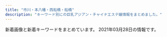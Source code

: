 ```yaml
---
title: "市川・本八幡・西船橋・船橋"
description: "キーワード別にの巨乳アジアン・チャイナエステ嬢情報をまとめました。"
---
```


新着画像と新着キーワードをまとめています。
2021年03月28日の情報です。

<DmmAffiliateIns />
<KeywordTable
  shops={
    [
    {
        "keywords": {
            "E": 4,
            "91": 1,
            "92": 4,
            "90": 2,
            "D": 2,
            "F": 1,
            "88": 1
        },
        "station": "JR\u8239\u6a4b\u99c5\u5317\u53e3",
        "img_links": [
            "http://happy.relaxnabi.com/css/staff/staff000003-a.jpg",
            "http://happy.relaxnabi.com/css/nav/nav-006.png",
            "http://happy.relaxnabi.com/css/staff/staff017.jpg",
            "http://happy.relaxnabi.com/css/staff/staff000008.jpg",
            "http://happy.relaxnabi.com/css/staff/staff0001.jpg",
            "http://happy.relaxnabi.com/css/staff/staff0001-a.jpg",
            "http://happy.relaxnabi.com/css/staff/staff-04-a.jpg",
            "http://happy.relaxnabi.com/css/top-03.png",
            "http://happy.relaxnabi.com/css/staff/staff000003.jpg",
            "http://happy.relaxnabi.com/css/staff/staff-10-a.jpg",
            "http://happy.relaxnabi.com/css/staff/staff-007.jpg",
            "http://happy.relaxnabi.com/css/staff/staff-04.jpg",
            "http://happy.relaxnabi.com/css/top0001.png",
            "http://happy.relaxnabi.com/css/nav/nav-002.png",
            "http://happy.relaxnabi.com/css/nav/nav-003.png",
            "http://happy.relaxnabi.com/css/staff/staff-05-a.jpg",
            "http://happy.relaxnabi.com/css/staff/staff017-a.jpg",
            "http://happy.relaxnabi.com/css/tel01.png",
            "http://happy.relaxnabi.com/css/staff/staff-10.jpg",
            "http://happy.relaxnabi.com/css/staff/staff000008-a.jpg",
            "http://happy.relaxnabi.com/css/staff/staff-007-a.jpg",
            "http://happy.relaxnabi.com/css/nav/nav-001.png",
            "http://happy.relaxnabi.com/css/staff/staff-05.jpg",
            "http://happy.relaxnabi.com/css/nav/nav-004.png",
            "http://happy.relaxnabi.com/css/nav/nav-005.png"
        ],
        "name": "\u30de\u30fc\u30e1\u30a4\u30c9",
        "url": "http://happy.relaxnabi.com/"
    },
    {
        "url": "http://www.diamond.mesthe.com/",
        "station": "JR\u897f\u8239\u6a4b\u99c5\u5357\u53e3",
        "img_links": [
            "http://www.diamond.mesthe.com/files/002.jpg",
            "http://www.diamond.mesthe.com/img/btn_blog.png",
            "http://www.diamond.mesthe.com/files/001.jpg",
            "http://www.diamond.mesthe.com/img/top_option03.jpg",
            "http://www.diamond.mesthe.com/files/003.jpg",
            "http://www.diamond.mesthe.com/img/ttl_info.png",
            "http://www.diamond.mesthe.com/img/ttl_news.png",
            "http://www.diamond.mesthe.com/images/slider/2.jpg",
            "http://www.diamond.mesthe.com/img/pickup.jpg",
            "http://www.diamond.mesthe.com/images/slider/1.jpg",
            "http://www.diamond.mesthe.com/img/goback.jpg",
            "http://www.diamond.mesthe.com/files/004-02.jpg",
            "http://www.diamond.mesthe.com/img/top_option01.jpg",
            "http://www.diamond.mesthe.com/img/btn_side_mobile.jpg",
            "http://www.diamond.mesthe.com/img/tel.png",
            "http://www.diamond.mesthe.com/files/005-02.jpg",
            "http://www.diamond.mesthe.com/files/005.jpg",
            "http://www.diamond.mesthe.com/files/001-02.jpg",
            "http://www.diamond.mesthe.com/img/top_option04.jpg",
            "http://www.diamond.mesthe.com/images/slider/3.jpg",
            "http://www.diamond.mesthe.com/files/004.jpg",
            "http://www.diamond.mesthe.com/files/003-02.jpg",
            "http://www.diamond.mesthe.com/files/002-02.jpg",
            "http://www.diamond.mesthe.com/img/ttl_therapist.png"
        ],
        "name": "\u30c0\u30a4\u30e4\u30e2\u30f3\u30c9",
        "keywords": {
            "88": 2,
            "C": 14,
            "86": 2,
            "87": 6,
            "D": 8
        }
    },
    {
        "url": "https://crea.iest.info/",
        "name": "CREA\uff5e\u30af\u30ec\u30a2\uff5e",
        "img_links": [
            "https://crea.iest.info/images/tit-pick.png",
            "https://crea.iest.info/images/infor.png",
            "https://crea.iest.info/photos/sites/47/2021/03/2021032501542221.jpg",
            "https://crea.iest.info/images/top.png",
            "https://crea.iest.info/images/tite-staff.png",
            "https://crea.iest.info/images/tit-gat.png",
            "https://crea.iest.info/photos/sites/47/2021/03/2021032501542035.jpg",
            "https://crea.iest.info/photos/sites/47/2021/03/2021032501542567.jpg",
            "https://crea.iest.info/images/tit-infor.png",
            "https://crea.iest.info/images/tit-new.png",
            "https://crea.iest.info/photos/sites/47/2021/03/2021032501541775.jpg",
            "https://crea.iest.info/photos/sites/47/2021/03/2021032501541522.jpg",
            "https://crea.iest.info/photos/sites/47/2021/03/2021032501541398.jpg",
            "https://crea.iest.info/images/mobile.png"
        ],
        "station": "\u897f\u8239\u6a4b\u99c5",
        "keywords": {
            "E": 7,
            "F": 14,
            "85": 7,
            "83": 7,
            "87": 7,
            "D": 14,
            "88": 14,
            "C": 20,
            "86": 7
        }
    },
    {
        "keywords": {
            "91": 2,
            "F": 8,
            "G": 6,
            "87": 8,
            "83": 6,
            "C": 24,
            "D": 22,
            "86": 4,
            "85": 6,
            "88": 8,
            "E": 6
        },
        "url": "http://junpu.xyz.mn/",
        "img_links": [
            "http://junpu.xyz.mn/photos/sites/129/2021/02/2021022317462851.jpg",
            "http://junpu.xyz.mn/photos/sites/129/2021/02/2021020114034474.jpg",
            "http://junpu.xyz.mn/images/r4.jpg",
            "http://junpu.xyz.mn/images/s_news.jpg",
            "http://junpu.xyz.mn/photos/sites/129/2021/03/2021032413335454.jpg",
            "http://junpu.xyz.mn/photos/sites/129/2019/11/2019112612382247.jpg",
            "http://junpu.xyz.mn/photos/sites/129/2019/11/2019112612382247-450x675.jpg",
            "http://junpu.xyz.mn/images/r3.jpg",
            "http://junpu.xyz.mn/images/r1.jpg",
            "http://junpu.xyz.mn/photos/sites/129/2019/10/2019102512010655.jpg",
            "http://junpu.xyz.mn/images/top.jpg",
            "http://junpu.xyz.mn/images/line2.jpg",
            "http://junpu.xyz.mn/photos/sites/129/2019/07/2019072615361857.jpg",
            "http://junpu.xyz.mn/photos/sites/129/2019/09/2019090515262527.jpg",
            "http://junpu.xyz.mn/images/end.png",
            "http://junpu.xyz.mn/photos/sites/129/2020/07/2020070311075192.jpg",
            "http://junpu.xyz.mn/images/r2.jpg",
            "http://junpu.xyz.mn/photos/sites/129/2021/01/2021011113081255.jpg",
            "http://junpu.xyz.mn/photos/sites/129/2019/09/2019091210372889.jpg"
        ],
        "station": "\u897f\u8239\u6a4b\u99c5",
        "name": "\u30a8\u30ec\u30ca\u30c9\u30fc\u30eb"
    },
    {
        "keywords": {
            "C": 3,
            "85": 3,
            "88": 3,
            "84": 3,
            "86": 3,
            "D": 9
        },
        "station": "\u672c\u516b\u5e61\u99c5\u5357\u53e3",
        "url": "http://www.shizuka.mensnv.com/",
        "name": "\u9759\uff5e\u3057\u305a\u304b\uff5e",
        "img_links": [
            "http://www.shizuka.mensnv.com/files/001-02.jpg",
            "http://www.shizuka.mensnv.com/files/003-02.jpg",
            "http://www.shizuka.mensnv.com/img/glo_05_off.jpg",
            "http://www.shizuka.mensnv.com/files/002.jpg",
            "http://www.shizuka.mensnv.com/files/001.jpg",
            "http://www.shizuka.mensnv.com/files/003.jpg",
            "http://www.shizuka.mensnv.com/img/slider/1.jpg",
            "http://www.shizuka.mensnv.com/img/footer-top_off.jpg",
            "http://www.shizuka.mensnv.com/files/004-03.jpg",
            "http://www.shizuka.mensnv.com/files/002-02.jpg",
            "http://www.shizuka.mensnv.com/img/glo_06_off.jpg",
            "http://www.shizuka.mensnv.com/img/glo_01_off.jpg",
            "http://www.shizuka.mensnv.com/files/001-03.jpg",
            "http://www.shizuka.mensnv.com/img/glo_02_off.jpg",
            "http://www.shizuka.mensnv.com/files/003-03.jpg",
            "http://www.shizuka.mensnv.com/img/bnr-02_off.jpg",
            "http://www.shizuka.mensnv.com/files/004-02.jpg",
            "http://www.shizuka.mensnv.com/img/glo_04_off.jpg",
            "http://www.shizuka.mensnv.com/img/2top-course_off.jpg",
            "http://www.shizuka.mensnv.com/img/slider/3.jpg",
            "http://www.shizuka.mensnv.com/img/icon_tel.png",
            "http://www.shizuka.mensnv.com/img/glo_03_off.jpg",
            "http://www.shizuka.mensnv.com/img/bnr-01_off.jpg",
            "http://www.shizuka.mensnv.com/img/top-course_off.jpg",
            "http://www.shizuka.mensnv.com/img/top-h5R2.jpg",
            "http://www.shizuka.mensnv.com/img/h4-top.jpg",
            "http://www.shizuka.mensnv.com/files/002-03.jpg",
            "http://www.shizuka.mensnv.com/files/004.jpg",
            "http://www.shizuka.mensnv.com/img/top-h5R.jpg",
            "http://www.shizuka.mensnv.com/img/slider/2.jpg"
        ]
    },
    {
        "url": "http://www.bishoujo.esturl.com/",
        "station": "JR\u897f\u8239\u6a4b\u99c5\u5317\u53e3",
        "img_links": [
            "http://www.bishoujo.esturl.com/images/sp_top.jpg",
            "http://www.bishoujo.esturl.com/files/002.jpg",
            "http://www.bishoujo.esturl.com/files/003.jpg",
            "http://www.bishoujo.esturl.com/files/001.jpg",
            "http://www.bishoujo.esturl.com/images/top.png"
        ],
        "name": "\u604b\u4eba",
        "keywords": {
            "86": 6,
            "87": 6,
            "D": 12,
            "C": 16,
            "82": 6
        }
    },
    {
        "name": "\u30e9\u30d9\u30f3\u30c0\u30fc",
        "keywords": {},
        "img_links": [],
        "station": "\u4eac\u6210\u672c\u516b\u5e61\u99c5",
        "url": "http://evergrace.tyo.cm/"
    },
    {
        "station": "JR\u897f\u8239\u6a4b\u99c5\u5357\u53e3",
        "keywords": {},
        "img_links": [
            "http://es-cupid.work/_src/54102172/wechatimg87_20210310150723406.jpg",
            "http://es-cupid.work/_src/54101949/slider5_20201209160139125.jpg",
            "http://es-cupid.work/_src/54102042/baby.png",
            "http://es-cupid.work/_src/54279149/wechatimg234.jpg",
            "http://es-cupid.work/_src/54101954/navinavi_01.png",
            "http://es-cupid.work/_src/54101964/slider3_20201209160139119.jpg",
            "http://es-cupid.work/_src/54101963/slider2_20201209160139115.jpg",
            "http://es-cupid.work/_src/54101958/cam.jpg",
            "http://es-cupid.work/_src/54102173/wechatimg87_20210310150723406.jpg",
            "http://es-cupid.work/_src/54101968/wechatimg86_20210310150723367.jpg",
            "http://es-cupid.work/_src/54279148/wechatimg234.jpg",
            "http://es-cupid.work/_src/54101909/_k3_4082.jpg",
            "http://es-cupid.work/_src/54101956/navinavi_02.png",
            "http://es-cupid.work/_src/54102203/wechatimg86_20210310150723367.jpg",
            "http://es-cupid.work/_src/54101911/wechatimg198_20190126093224863.jpg",
            "http://es-cupid.work/_src/54101965/slider1_20201209160139057.jpg",
            "http://es-cupid.work/_src/54101959/cam.jpg"
        ],
        "name": "\u304a\u5e30\u308ababy",
        "url": "http://es-cupid.work/"
    },
    {
        "name": "Rainbow\uff5e\u30ec\u30a4\u30f3\u30dc\u30fc\uff5e",
        "station": "JR\u8239\u6a4b\u99c5\u5317\u53e3",
        "img_links": [
            "http://www.rainbow-relax.xyz/files/002.jpg",
            "http://www.rainbow-relax.xyz/files/005.jpg",
            "http://www.rainbow-relax.xyz/files/003.jpg",
            "http://www.rainbow-relax.xyz/images/slider/2.jpg",
            "http://www.rainbow-relax.xyz/img/tel.png",
            "http://www.rainbow-relax.xyz/files/002-02.jpg",
            "http://www.rainbow-relax.xyz/files/004.jpg",
            "http://www.rainbow-relax.xyz/images/slider/3.jpg",
            "http://www.rainbow-relax.xyz/img/btn_side_mobile.jpg",
            "http://www.rainbow-relax.xyz/files/006-02.jpg",
            "http://www.rainbow-relax.xyz/img/goback.jpg",
            "http://www.rainbow-relax.xyz/files/005-02.jpg",
            "http://www.rainbow-relax.xyz/img/ttl_info.png",
            "http://www.rainbow-relax.xyz/img/ttl_news.png",
            "http://www.rainbow-relax.xyz/files/001.jpg",
            "http://www.rainbow-relax.xyz/files/003-02.jpg",
            "http://www.rainbow-relax.xyz/files/001-02.jpg",
            "http://www.rainbow-relax.xyz/img/pickup.jpg",
            "http://www.rainbow-relax.xyz/files/004-02.jpg",
            "http://www.rainbow-relax.xyz/files/006.jpg",
            "http://www.rainbow-relax.xyz/images/slider/1.jpg"
        ],
        "keywords": {
            "C": 19,
            "D": 6,
            "85": 2,
            "87": 6,
            "86": 4
        },
        "url": "http://www.rainbow-relax.xyz/"
    },
    {
        "img_links": [],
        "keywords": {},
        "url": "http://sminfvnda.xyz/",
        "station": "\u4eac\u6210\u8239\u6a4b\u99c5",
        "name": "\u8309\u8389\u82b1"
    },
    {
        "img_links": [
            "http://nishifunabashi.xyz/images/g33.jpg",
            "http://nishifunabashi.xyz/images/miho.jpg",
            "http://nishifunabashi.xyz/images/chun3.jpg",
            "http://nishifunabashi.xyz/images/sla1.jpg",
            "http://nishifunabashi.xyz/images/g32.jpg",
            "http://nishifunabashi.xyz/images/g015.jpg",
            "http://nishifunabashi.xyz/images/kina1.jpg",
            "http://nishifunabashi.xyz/images/pickt.png",
            "http://nishifunabashi.xyz/images/chun2.jpg",
            "http://nishifunabashi.xyz/images/rie1.jpg",
            "http://nishifunabashi.xyz/images/mobile.png",
            "http://nishifunabashi.xyz/images/g001.jpg",
            "http://nishifunabashi.xyz/images/kina.jpg",
            "http://nishifunabashi.xyz/images/gat.png",
            "http://nishifunabashi.xyz/images/sla2.jpg",
            "http://nishifunabashi.xyz/images/r04.jpg",
            "http://nishifunabashi.xyz/images/miho2.jpg",
            "http://nishifunabashi.xyz/images/m1.jpg",
            "http://nishifunabashi.xyz/images/r01.jpg",
            "http://nishifunabashi.xyz/images/tite-staff.png",
            "http://nishifunabashi.xyz/images/ga1.jpg",
            "http://nishifunabashi.xyz/images/rumi1.jpg",
            "http://nishifunabashi.xyz/images/g15.jpg",
            "http://nishifunabashi.xyz/images/i2.jpg",
            "http://nishifunabashi.xyz/images/ga.jpg",
            "http://nishifunabashi.xyz/images/g01.jpg",
            "http://nishifunabashi.xyz/images/moe.jpg",
            "http://nishifunabashi.xyz/images/miu.jpg",
            "http://nishifunabashi.xyz/images/yumi2.jpg",
            "http://nishifunabashi.xyz/images/baner.jpg",
            "http://nishifunabashi.xyz/images/rumi3.jpg",
            "http://nishifunabashi.xyz/images/g1.jpg",
            "http://nishifunabashi.xyz/images/moe2.jpg",
            "http://nishifunabashi.xyz/images/m2.jpg",
            "http://nishifunabashi.xyz/images/mio1.jpg",
            "http://nishifunabashi.xyz/images/sla3.jpg",
            "http://nishifunabashi.xyz/images/n1.jpg",
            "http://nishifunabashi.xyz/images/miu1.jpg",
            "http://nishifunabashi.xyz/images/moe1.jpg",
            "http://nishifunabashi.xyz/images/n3.jpg",
            "http://nishifunabashi.xyz/images/i3.jpg",
            "http://nishifunabashi.xyz/images/rie2.jpg",
            "http://nishifunabashi.xyz/images/kina2.jpg",
            "http://nishifunabashi.xyz/images/n2.jpg",
            "http://nishifunabashi.xyz/images/r02.jpg",
            "http://nishifunabashi.xyz/images/top.png",
            "http://nishifunabashi.xyz/images/yumi3.jpg",
            "http://nishifunabashi.xyz/images/chun1.jpg",
            "http://nishifunabashi.xyz/images/g0.jpg",
            "http://nishifunabashi.xyz/images/yumi1.jpg",
            "http://nishifunabashi.xyz/images/mio.jpg",
            "http://nishifunabashi.xyz/images/i1.jpg",
            "http://nishifunabashi.xyz/images/mio2.jpg",
            "http://nishifunabashi.xyz/images/r03.jpg",
            "http://nishifunabashi.xyz/images/newt.png",
            "http://nishifunabashi.xyz/images/rie.jpg",
            "http://nishifunabashi.xyz/images/rumi2.jpg"
        ],
        "url": "http://nishifunabashi.xyz/",
        "station": "JR\u897f\u8239\u6a4b\u99c5\u5357\u53e3",
        "name": "\u82b1\u706b",
        "keywords": {
            "C": 7
        }
    },
    {
        "img_links": [
            "http://hinata.relaxnabi.com/css/staff/staff00003-a.jpg",
            "http://hinata.relaxnabi.com/css/staff/staff17.jpg",
            "http://hinata.relaxnabi.com/css/staff/staff00004.jpg",
            "http://hinata.relaxnabi.com/css/nav/nav-004.jpg",
            "http://hinata.relaxnabi.com/css/right.jpg",
            "http://hinata.relaxnabi.com/css/staff/staff-007-a.jpg",
            "http://hinata.relaxnabi.com/css/nav/sub-006.jpg",
            "http://hinata.relaxnabi.com/css/nav/nav-003.jpg",
            "http://hinata.relaxnabi.com/css/nav/sub-005.jpg",
            "http://hinata.relaxnabi.com/css/nav/nav-005.jpg",
            "http://hinata.relaxnabi.com/css/nav/sub-003.jpg",
            "http://hinata.relaxnabi.com/css/nav/sub-001.jpg",
            "http://hinata.relaxnabi.com/css/staff/staff00001-a.jpg",
            "http://hinata.relaxnabi.com/css/top02.jpg",
            "http://hinata.relaxnabi.com/css/button.jpg",
            "http://hinata.relaxnabi.com/css/staff/staff15-a.jpg",
            "http://hinata.relaxnabi.com/css/nav/nav-002.jpg",
            "http://hinata.relaxnabi.com/css/staff/staff-08-a.jpg",
            "http://hinata.relaxnabi.com/css/staff/staff00004-a.jpg",
            "http://hinata.relaxnabi.com/css/staff/staff-08.jpg",
            "http://hinata.relaxnabi.com/css/staff/staff-007.jpg",
            "http://hinata.relaxnabi.com/css/main-left03.jpg",
            "http://hinata.relaxnabi.com/css/nav/sub-002.jpg",
            "http://hinata.relaxnabi.com/css/tel01.png",
            "http://hinata.relaxnabi.com/css/staff/staff-06.jpg",
            "http://hinata.relaxnabi.com/css/girls001.jpg",
            "http://hinata.relaxnabi.com/css/nav/sub-004.jpg",
            "http://hinata.relaxnabi.com/css/nav/nav-001.jpg",
            "http://hinata.relaxnabi.com/css/osusume38.jpg",
            "http://hinata.relaxnabi.com/css/staff/staff00001.jpg",
            "http://hinata.relaxnabi.com/css/main-left02.jpg",
            "http://hinata.relaxnabi.com/css/staff/staff00003.jpg",
            "http://hinata.relaxnabi.com/img/tiaowen.png",
            "http://hinata.relaxnabi.com/css/staff/staff-06-a.jpg",
            "http://hinata.relaxnabi.com/css/staff/staff17-a.jpg",
            "http://hinata.relaxnabi.com/css/staff/staff15.jpg",
            "http://hinata.relaxnabi.com/css/nav/nav-006.jpg",
            "http://hinata.relaxnabi.com/css/left.jpg"
        ],
        "station": "JR\u8239\u6a4b\u99c5\u5317\u53e3",
        "name": "\u6696 \uff5eHinata\uff5e",
        "url": "http://hinata.relaxnabi.com/",
        "keywords": {
            "89": 1,
            "C": 4,
            "86": 2,
            "90": 2,
            "92": 2,
            "93": 1,
            "E": 5,
            "D": 1
        }
    },
    {
        "keywords": {},
        "name": "OLIVE\u30fb\u30aa\u30ea\u30fc\u30d6",
        "img_links": [],
        "station": "JR\u8239\u6a4b\u99c5\u5317\u53e3",
        "url": "http://olive.est.cm/"
    },
    {
        "name": "\u30d7\u30ea\u30f3\u30bb\u30b9",
        "url": "https://prince.iest.info/",
        "keywords": {},
        "station": "JR\u897f\u8239\u6a4b\u99c5\u5317\u53e3",
        "img_links": []
    },
    {
        "name": "\u6975\u4e0a\u7f8e\u4eba",
        "keywords": {
            "D": 6,
            "86": 1,
            "87": 5
        },
        "url": "http://www.gokujobijin.iesjp.com/",
        "station": "JR\u8239\u6a4b\u99c5\u5317\u53e3",
        "img_links": [
            "http://www.gokujobijin.iesjp.com/files/007-02.jpg",
            "http://www.gokujobijin.iesjp.com/images/top003.png",
            "http://www.gokujobijin.iesjp.com/images/nav-001.png",
            "http://www.gokujobijin.iesjp.com/files/007.jpg",
            "http://www.gokujobijin.iesjp.com/files/002.jpg",
            "http://www.gokujobijin.iesjp.com/images/nav-005.png",
            "http://www.gokujobijin.iesjp.com/files/004-02.jpg",
            "http://www.gokujobijin.iesjp.com/files/002-02.jpg",
            "http://www.gokujobijin.iesjp.com/files/004.jpg",
            "http://www.gokujobijin.iesjp.com/files/001.jpg",
            "http://www.gokujobijin.iesjp.com/images/tel.png",
            "http://www.gokujobijin.iesjp.com/images/top01.png",
            "http://www.gokujobijin.iesjp.com/images/osusume01.png",
            "http://www.gokujobijin.iesjp.com/files/005.jpg",
            "http://www.gokujobijin.iesjp.com/images/nav-006.png",
            "http://www.gokujobijin.iesjp.com/images/nav-002.png",
            "http://www.gokujobijin.iesjp.com/images/nav-004.png",
            "http://www.gokujobijin.iesjp.com/images/top02-left.png",
            "http://www.gokujobijin.iesjp.com/files/001-02.jpg",
            "http://www.gokujobijin.iesjp.com/files/005-02.jpg",
            "http://www.gokujobijin.iesjp.com/files/006.jpg",
            "http://www.gokujobijin.iesjp.com/images/nav-003.png",
            "http://www.gokujobijin.iesjp.com/images/s1.jpg",
            "http://www.gokujobijin.iesjp.com/files/006-02.jpg"
        ]
    },
    {
        "keywords": {},
        "station": "JR\u897f\u8239\u6a4b\u99c5\u5357\u53e3",
        "name": "\u53f0\u5317\u697d\u5712",
        "img_links": [
            "http://t-rakuen.work/img/mimi1.jpg",
            "http://t-rakuen.work/staff/haruna.jpg",
            "http://t-rakuen.work/staff/rio.jpg",
            "http://t-rakuen.work/img/haruna1.jpg",
            "http://t-rakuen.work/images/sys4.jpg",
            "http://t-rakuen.work/images/b2.jpg",
            "http://t-rakuen.work/img/yumi1.jpg",
            "http://t-rakuen.work/img/emi1.jpg",
            "http://t-rakuen.work/img/aki1.jpg",
            "http://t-rakuen.work/img/mika1.jpg",
            "http://t-rakuen.work/img/riri1.jpg",
            "http://t-rakuen.work/images/news_t.jpg",
            "http://t-rakuen.work/img/ai1.jpg",
            "http://t-rakuen.work/images/sys2.jpg",
            "http://t-rakuen.work/img/rei1.jpg",
            "http://t-rakuen.work/staff/nami.jpg",
            "http://t-rakuen.work/img/kasumi2.jpg",
            "http://t-rakuen.work/img/momo1.jpg",
            "http://t-rakuen.work/img/kasumi1.jpg",
            "http://t-rakuen.work/img/hana1.jpg",
            "http://t-rakuen.work/staff/yumi.jpg",
            "http://t-rakuen.work/img/hikaru1.jpg",
            "http://t-rakuen.work/staff/hikaru.jpg",
            "http://t-rakuen.work/img/rio1.jpg",
            "http://t-rakuen.work/img/kiki1.jpg",
            "http://t-rakuen.work/staff/yuna.jpg",
            "http://t-rakuen.work/staff/rei.jpg",
            "http://t-rakuen.work/img/rika1.jpg",
            "http://t-rakuen.work/staff/ayaka.jpg",
            "http://t-rakuen.work/staff/koko.jpg",
            "http://t-rakuen.work/img/rina1.jpg",
            "http://t-rakuen.work/staff/ruru.jpg",
            "http://t-rakuen.work/staff/nene.jpg",
            "http://t-rakuen.work/staff/hana.jpg",
            "http://t-rakuen.work/img/rara1.jpg",
            "http://t-rakuen.work/img/yuyu1.jpg",
            "http://t-rakuen.work/staff/natumi.jpg",
            "http://t-rakuen.work/staff/kasumi.jpg",
            "http://t-rakuen.work/images/int1.png",
            "http://t-rakuen.work/img/nami1.jpg",
            "http://t-rakuen.work/images/rec1.jpg",
            "http://t-rakuen.work/img/rena1.jpg",
            "http://t-rakuen.work/staff/emi.jpg",
            "http://t-rakuen.work/images/news.png",
            "http://t-rakuen.work/staff/nao.jpg",
            "http://t-rakuen.work/img/nene1.jpg",
            "http://t-rakuen.work/staff/kiki.jpg",
            "http://t-rakuen.work/staff/miyu.jpg",
            "http://t-rakuen.work/staff/rara.jpg",
            "http://t-rakuen.work/img/ayaka1.jpg",
            "http://t-rakuen.work/staff/miya.jpg",
            "http://t-rakuen.work/staff/mimi.jpg",
            "http://t-rakuen.work/staff/rena.jpg",
            "http://t-rakuen.work/img/sara1.jpg",
            "http://t-rakuen.work/img/natumi1.jpg",
            "http://t-rakuen.work/img/yuna1.jpg",
            "http://t-rakuen.work/images/head.jpg",
            "http://t-rakuen.work/images/sys3.jpg",
            "http://t-rakuen.work/img/ruru1.jpg",
            "http://t-rakuen.work/staff/haru.jpg",
            "http://t-rakuen.work/img/risa1.jpg",
            "http://t-rakuen.work/img/haru1.jpg",
            "http://t-rakuen.work/img/nao1.jpg",
            "http://t-rakuen.work/staff/rika.jpg",
            "http://t-rakuen.work/images/b1.jpg",
            "http://t-rakuen.work/images/staff_t.jpg",
            "http://t-rakuen.work/staff/momo.jpg",
            "http://t-rakuen.work/staff/riri.jpg",
            "http://t-rakuen.work/staff/yuyu.jpg",
            "http://t-rakuen.work/images/rec2.jpg",
            "http://t-rakuen.work/images/int2.png",
            "http://t-rakuen.work/staff/ai.jpg",
            "http://t-rakuen.work/staff/rina.jpg",
            "http://t-rakuen.work/img/miya1.jpg",
            "http://t-rakuen.work/images/interior_t.jpg",
            "http://t-rakuen.work/img/miyu1.jpg",
            "http://t-rakuen.work/staff/aki.jpg",
            "http://t-rakuen.work/staff/risa.jpg",
            "http://t-rakuen.work/img/koko1.jpg",
            "http://t-rakuen.work/staff/mika.jpg"
        ],
        "url": "http://t-rakuen.work/"
    },
    {
        "name": "\u30d5\u30a7\u30a2\u30ea\u30fc",
        "url": "http://www.club.relaxjp.info/",
        "station": "JR\u672c\u516b\u5e61\u99c5\u5317\u53e3",
        "keywords": {
            "87": 5,
            "86": 1,
            "C": 1,
            "D": 5
        },
        "img_links": [
            "http://www.club.relaxjp.info/files/015-02.jpg",
            "http://www.club.relaxjp.info/images/sys3.png",
            "http://www.club.relaxjp.info/images/line.png",
            "http://www.club.relaxjp.info/images/sys2.png",
            "http://www.club.relaxjp.info/files/014-02.jpg",
            "http://www.club.relaxjp.info/files/004-02.jpg",
            "http://www.club.relaxjp.info/files/014.jpg",
            "http://www.club.relaxjp.info/images/sys1.png",
            "http://www.club.relaxjp.info/images/interior_t.png",
            "http://www.club.relaxjp.info/images/ta.jpg",
            "http://www.club.relaxjp.info/images/rec1.png",
            "http://www.club.relaxjp.info/files/004.jpg",
            "http://www.club.relaxjp.info/images/staff_t.png",
            "http://www.club.relaxjp.info/images/link_t.png",
            "http://www.club.relaxjp.info/files/013.jpg",
            "http://www.club.relaxjp.info/images/rec2.png",
            "http://www.club.relaxjp.info/files/009.jpg",
            "http://www.club.relaxjp.info/files/009-02.jpg",
            "http://www.club.relaxjp.info/images/mobile.jpg",
            "http://www.club.relaxjp.info/images/b1.jpg",
            "http://www.club.relaxjp.info/files/013-02.jpg",
            "http://www.club.relaxjp.info/files/007.jpg",
            "http://www.club.relaxjp.info/images/int1.png",
            "http://www.club.relaxjp.info/images/int2.png",
            "http://www.club.relaxjp.info/images/head.jpg",
            "http://www.club.relaxjp.info/images/b2.jpg",
            "http://www.club.relaxjp.info/files/015.jpg",
            "http://www.club.relaxjp.info/files/007-02.jpg"
        ]
    },
    {
        "img_links": [
            "http://momo.rankuens.com/css/head.jpg",
            "http://momo.rankuens.com/css/staff/staff03.jpg",
            "http://momo.rankuens.com/css/top01.jpg",
            "http://momo.rankuens.com/images/call.png",
            "http://momo.rankuens.com/css/staff/staff01.jpg",
            "http://momo.rankuens.com/css/foot.jpg",
            "http://momo.rankuens.com/css/staff/staff02.jpg"
        ],
        "url": "http://momo.rankuens.com/",
        "station": "JR\u897f\u8239\u6a4b\u99c5\u5357\u53e3",
        "keywords": {
            "C": 6,
            "E": 1,
            "D": 2,
            "92": 1,
            "89": 2
        },
        "name": "\u3082\u3082\u3061\u3083\u3093"
    },
    {
        "station": "\u539f\u6728\u4e2d\u5c71\u99c5\u5317\u53e3",
        "name": "\u7652\u5fc3\u90b8",
        "url": "http://yusintei.top/",
        "keywords": {
            "83": 1,
            "86": 1,
            "C": 1,
            "E": 1,
            "D": 1,
            "84": 1
        },
        "img_links": [
            "http://yusintei.top/images/g1.jpg",
            "http://yusintei.top/images/g0.jpg",
            "http://yusintei.top/images/p7.jpg",
            "http://yusintei.top/images/yumi.jpg",
            "http://yusintei.top/images/g11.jpg",
            "http://yusintei.top/images/p5.jpg",
            "http://yusintei.top/images/p8.jpg",
            "http://yusintei.top/images/nei2.jpg",
            "http://yusintei.top/images/g8.jpg",
            "http://yusintei.top/images/01.jpg",
            "http://yusintei.top/images/g82.jpg",
            "http://yusintei.top/images/tel.jpg",
            "http://yusintei.top/images/g84.jpg",
            "http://yusintei.top/images/zi-staff.png",
            "http://yusintei.top/images/men_4.png",
            "http://yusintei.top/images/men_7.png",
            "http://yusintei.top/images/g83.jpg",
            "http://yusintei.top/images/p2.jpg",
            "http://yusintei.top/images/men_6.png",
            "http://yusintei.top/images/zi-link.png",
            "http://yusintei.top/images/p6.jpg",
            "http://yusintei.top/images/g1-2.jpg",
            "http://yusintei.top/images/g12.jpg",
            "http://yusintei.top/images/men_5.png",
            "http://yusintei.top/images/g2.jpg",
            "http://yusintei.top/images/men_2.png",
            "http://yusintei.top/images/g114.jpg",
            "http://yusintei.top/images/p3.jpg",
            "http://yusintei.top/images/g1-3.jpg",
            "http://yusintei.top/images/emi.jpg",
            "http://yusintei.top/images/g113.jpg",
            "http://yusintei.top/images/g10.jpg",
            "http://yusintei.top/images/g112.jpg",
            "http://yusintei.top/images/men_1.png",
            "http://yusintei.top/images/p4.jpg",
            "http://yusintei.top/images/p1.jpg",
            "http://yusintei.top/images/men_3.png",
            "http://yusintei.top/images/g9.jpg",
            "http://yusintei.top/images/01.png",
            "http://yusintei.top/images/yuli.jpg",
            "http://yusintei.top/images/g7.jpg",
            "http://yusintei.top/images/left3.jpg"
        ]
    },
    {
        "url": "http://neptune.est.cm/",
        "name": "\u30cd\u30d7\u30c1\u30e5\u30fc\u30f3",
        "station": "JR\u672c\u516b\u5e61\u99c5\u5357\u53e3",
        "keywords": {
            "C": 6,
            "81": 6,
            "85": 16,
            "83": 8,
            "E": 8,
            "86": 22,
            "F": 8,
            "D": 62,
            "88": 8,
            "87": 24
        },
        "img_links": [
            "http://neptune.est.cm/photos/sites/3/2020/09/2020092912491932.jpg",
            "http://neptune.est.cm/photos/sites/3/2020/01/2020012304435311.jpg",
            "http://neptune.est.cm/photos/sites/3/2020/12/2020122312215973.jpg",
            "http://neptune.est.cm/photos/sites/3/2021/01/2021010717532322.jpg",
            "http://neptune.est.cm/images/top-sp2.jpg",
            "http://neptune.est.cm/photos/sites/3/2020/06/2020062418251882.jpg",
            "http://neptune.est.cm/photos/sites/3/2020/01/2020011606281181.jpg",
            "http://neptune.est.cm/photos/sites/3/2020/01/2020011704241285.jpg",
            "http://neptune.est.cm/images/top-sp1.jpg",
            "http://neptune.est.cm/photos/sites/3/2020/01/2020011704240975.jpg",
            "http://neptune.est.cm/photos/sites/3/2020/12/2020121515392683.jpg",
            "http://neptune.est.cm/images/pagetop.jpg",
            "http://neptune.est.cm/photos/sites/3/2020/07/2020072813393974.jpg",
            "http://neptune.est.cm/photos/sites/3/2021/01/2021012715245168.jpg",
            "http://neptune.est.cm/images/top2.jpg",
            "http://neptune.est.cm/images/top1.jpg"
        ]
    },
    {
        "name": "\u30c9\u30ad\u30c9\u30ad\u30cf\u30cb\u30fc",
        "url": "http://www.dokidoki.esjp.info/",
        "station": "JR\u8239\u6a4b\u99c5\u5317\u53e3",
        "img_links": [
            "http://www.dokidoki.esjp.info/img/acct.jpg",
            "http://www.dokidoki.esjp.info/files/002.jpg",
            "http://www.dokidoki.esjp.info/files/007.jpg",
            "http://www.dokidoki.esjp.info/img/rect.jpg",
            "http://www.dokidoki.esjp.info/img/stal.png",
            "http://www.dokidoki.esjp.info/files/011.jpg",
            "http://www.dokidoki.esjp.info/files/010.jpg",
            "http://www.dokidoki.esjp.info/img/syst.jpg",
            "http://www.dokidoki.esjp.info/img/stat.jpg",
            "http://www.dokidoki.esjp.info/files/001.jpg",
            "http://www.dokidoki.esjp.info/img/eve.jpg",
            "http://www.dokidoki.esjp.info/img/top.jpg",
            "http://www.dokidoki.esjp.info/img/nn.jpg",
            "http://www.dokidoki.esjp.info/img/lint.jpg",
            "http://www.dokidoki.esjp.info/img/fla.jpg",
            "http://www.dokidoki.esjp.info/files/004.jpg",
            "http://www.dokidoki.esjp.info/img/noo.png",
            "http://www.dokidoki.esjp.info/img/rot.jpg"
        ],
        "keywords": {
            "D": 5,
            "87": 5,
            "C": 1,
            "86": 1
        }
    },
    {
        "name": "\u4eba\u9b5a\u59eb",
        "url": "http://nigyohime.ebb.jp/",
        "keywords": {
            "C": 6,
            "86": 12,
            "83": 6
        },
        "station": "JR\u5e02\u5ddd\u99c5\u5357\u53e3",
        "img_links": [
            "http://nigyohime.ebb.jp/4.jpg",
            "http://nigyohime.ebb.jp/top.jpg",
            "http://nigyohime.ebb.jp/b_girl.png",
            "http://nigyohime.ebb.jp/2/uploadimg/1606276829.jpg",
            "http://nigyohime.ebb.jp/2/uploadimg/1610266405.jpg",
            "http://nigyohime.ebb.jp/1.jpg",
            "http://nigyohime.ebb.jp/3.jpg",
            "http://nigyohime.ebb.jp/b_news.png",
            "http://nigyohime.ebb.jp/2.jpg",
            "http://nigyohime.ebb.jp/2/uploadimg/1606276938.jpg",
            "http://nigyohime.ebb.jp/staff_t.jpg",
            "http://nigyohime.ebb.jp/line.png",
            "http://nigyohime.ebb.jp/2/uploadimg/1615431233.jpg",
            "http://nigyohime.ebb.jp/ditu2.jpg",
            "http://nigyohime.ebb.jp/2/uploadimg/1606276885.jpg"
        ]
    },
    {
        "url": "http://www.yumegokoro.esjp.info/",
        "name": "Pink Love",
        "keywords": {
            "D": 40,
            "87": 36,
            "88": 4
        },
        "img_links": [
            "http://www.yumegokoro.esjp.info/files/012-03.jpg",
            "http://www.yumegokoro.esjp.info/files/004-02.jpg",
            "http://www.yumegokoro.esjp.info/files/012.jpg",
            "http://www.yumegokoro.esjp.info/images/barProfile.png",
            "http://www.yumegokoro.esjp.info/files/019-02.jpg",
            "http://www.yumegokoro.esjp.info/files/017-02.jpg",
            "http://www.yumegokoro.esjp.info/images/barLink.png",
            "http://www.yumegokoro.esjp.info/images/contentBottom.jpg",
            "http://www.yumegokoro.esjp.info/files/020-03.jpg",
            "http://www.yumegokoro.esjp.info/files/011-02.jpg",
            "http://www.yumegokoro.esjp.info/files/013-03.jpg",
            "http://www.yumegokoro.esjp.info/images/btnTop.png",
            "http://www.yumegokoro.esjp.info/files/012-02.jpg",
            "http://www.yumegokoro.esjp.info/files/021-03.jpg",
            "http://www.yumegokoro.esjp.info/files/004.jpg",
            "http://www.yumegokoro.esjp.info/files/014.jpg",
            "http://www.yumegokoro.esjp.info/files/013-02.jpg",
            "http://www.yumegokoro.esjp.info/files/004-03.jpg",
            "http://www.yumegokoro.esjp.info/images/concept.png",
            "http://www.yumegokoro.esjp.info/files/020.jpg",
            "http://www.yumegokoro.esjp.info/images/barSchedule.png",
            "http://www.yumegokoro.esjp.info/files/002-02.jpg",
            "http://www.yumegokoro.esjp.info/images/barProfileSche.png",
            "http://www.yumegokoro.esjp.info/images/header.png",
            "http://www.yumegokoro.esjp.info/images/barTherapist.png",
            "http://www.yumegokoro.esjp.info/files/021-02.jpg",
            "http://www.yumegokoro.esjp.info/images/time.png",
            "http://www.yumegokoro.esjp.info/files/014-02.jpg",
            "http://www.yumegokoro.esjp.info/images/barAccess.png",
            "http://www.yumegokoro.esjp.info/files/002.jpg",
            "http://www.yumegokoro.esjp.info/files/017.jpg",
            "http://www.yumegokoro.esjp.info/files/014-03.jpg",
            "http://www.yumegokoro.esjp.info/files/020-02.jpg",
            "http://www.yumegokoro.esjp.info/images/barRecruit.png",
            "http://www.yumegokoro.esjp.info/files/019-03.jpg",
            "http://www.yumegokoro.esjp.info/images/barSystem.png",
            "http://www.yumegokoro.esjp.info/files/011-03.jpg",
            "http://www.yumegokoro.esjp.info/files/002-03.jpg",
            "http://www.yumegokoro.esjp.info/files/021.jpg",
            "http://www.yumegokoro.esjp.info/files/017-03.jpg",
            "http://www.yumegokoro.esjp.info/files/019.jpg",
            "http://www.yumegokoro.esjp.info/files/011.jpg",
            "http://www.yumegokoro.esjp.info/images/backBtn.png",
            "http://www.yumegokoro.esjp.info/files/013.jpg"
        ],
        "station": "JR\u8239\u6a4b\u99c5\u5317\u53e3"
    },
    {
        "station": "JR\u8239\u6a4b\u99c5\u5317\u53e3",
        "name": "\u7652\u3057\u306e\u5fc3",
        "img_links": [
            "http://iyasi.relaxnabi.com/css/c-0007.jpg",
            "http://iyasi.relaxnabi.com/css/top0004-right.jpg",
            "http://iyasi.relaxnabi.com/css/staff/staff-03-b.jpg",
            "http://iyasi.relaxnabi.com/css/staff/staff007.jpg",
            "http://iyasi.relaxnabi.com/css/staff/staff49.jpg",
            "http://iyasi.relaxnabi.com/css/staff/staff007-b.jpg",
            "http://iyasi.relaxnabi.com/css/staff/staff024-c.jpg",
            "http://iyasi.relaxnabi.com/css/top03.jpg",
            "http://iyasi.relaxnabi.com/css/nav/nav-005.png",
            "http://iyasi.relaxnabi.com/css/staff/staff-02-a.jpg",
            "http://iyasi.relaxnabi.com/css/staff/naiyo01.jpg",
            "http://iyasi.relaxnabi.com/css/staff/staff024-b.jpg",
            "http://iyasi.relaxnabi.com/css/nav/nav-006.png",
            "http://iyasi.relaxnabi.com/css/staff/naiyo02.jpg",
            "http://iyasi.relaxnabi.com/css/staff/staff024-d.jpg",
            "http://iyasi.relaxnabi.com/css/staff/staff-03.jpg",
            "http://iyasi.relaxnabi.com/css/staff/staff52.jpg",
            "http://iyasi.relaxnabi.com/css/staff/staff52-a.jpg",
            "http://iyasi.relaxnabi.com/css/staff/staff-02.jpg",
            "http://iyasi.relaxnabi.com/css/staff/staff024-a.jpg",
            "http://iyasi.relaxnabi.com/css/tel09.png",
            "http://iyasi.relaxnabi.com/css/staff/staff51.jpg",
            "http://iyasi.relaxnabi.com/css/staff/staff-01-a.jpg",
            "http://iyasi.relaxnabi.com/css/staff/staff024.jpg",
            "http://iyasi.relaxnabi.com/css/nav/nav-001.png",
            "http://iyasi.relaxnabi.com/css/nav/nav-002.png",
            "http://iyasi.relaxnabi.com/css/staff/staff51-a.jpg",
            "http://iyasi.relaxnabi.com/css/staff/staff53.jpg",
            "http://iyasi.relaxnabi.com/css/staff/staff53-a.jpg",
            "http://iyasi.relaxnabi.com/css/top01.jpg",
            "http://iyasi.relaxnabi.com/css/nav/nav-004.png",
            "http://iyasi.relaxnabi.com/css/recurit10.jpg",
            "http://iyasi.relaxnabi.com/css/staff/staff-03-a.jpg",
            "http://iyasi.relaxnabi.com/css/top04-left.jpg",
            "http://iyasi.relaxnabi.com/css/nav/nav-003.png",
            "http://iyasi.relaxnabi.com/css/staff/staff007-a.jpg",
            "http://iyasi.relaxnabi.com/css/staff/staff-01.jpg",
            "http://iyasi.relaxnabi.com/css/staff/staff49-a.jpg"
        ],
        "url": "http://iyasi.relaxnabi.com/",
        "keywords": {
            "C": 2,
            "90": 1,
            "88": 1,
            "F": 1,
            "E": 2,
            "D": 4,
            "92": 3,
            "89": 1
        }
    },
    {
        "url": "http://stylelife.work/",
        "img_links": [
            "http://stylelife.work/Uploads/user/5de74b09394d7.jpg",
            "http://stylelife.work/Public/Wap/picture/m-foot.png",
            "http://stylelife.work/Uploads/user/5e1d330613089.jpg",
            "http://stylelife.work/Uploads/user/60374c946eeaa.jpg",
            "http://stylelife.work/Uploads/user/5dfc857c95e57.jpg",
            "http://stylelife.work/Uploads/user/5ef9a9fd8cd20.jpg",
            "http://stylelife.work/Public/Wap/picture/sp-line.png",
            "http://stylelife.work/Uploads/user/5f3cd192667f4.jpg",
            "http://stylelife.work/Public/Wap/picture/staff-pc.png",
            "http://stylelife.work/Uploads/user/60374cd308bf7.jpg",
            "http://stylelife.work/ueditor/php/upload/image/20180712/1531373827278035.png",
            "http://stylelife.work/Uploads/user/5e68a1524c2d2.jpg",
            "http://stylelife.work/Uploads/user/5ebf50cc42240.jpg",
            "http://stylelife.work/Uploads/user/5e79901ca108f.jpg",
            "http://stylelife.work/Public/Wap/picture/m-tel.png",
            "http://stylelife.work/Uploads/user/5ebf4ff2905f1.jpg",
            "http://stylelife.work/Uploads/user/5e1d3400053fa.jpg",
            "http://stylelife.work/Public/Wap/picture/sp-staff-list.png",
            "http://stylelife.work/Uploads/user/5e4101be77e18.jpg",
            "http://stylelife.work/Uploads/user/5de74b74a4faa.jpg",
            "http://stylelife.work/Uploads/user/60374cb511207.jpg",
            "http://stylelife.work/Uploads/user/5ebfa12d5429d.jpg",
            "http://stylelife.work/Uploads/user/60374ca1c2ba1.jpg",
            "http://stylelife.work/Uploads/user/5deb614369ccd.jpg",
            "http://stylelife.work/Uploads/user/60374c0661343.jpg",
            "http://stylelife.work/Uploads/user/5de74b9acbf92.jpg",
            "http://stylelife.work/ueditor/php/upload/image/20180712/1531374173659035.png",
            "http://stylelife.work/Uploads/user/60374b6e9f505.jpg",
            "http://stylelife.work/Uploads/user/60374ef4b24f4.jpg",
            "http://stylelife.work/Uploads/user/5eb35a13a1df3.jpg",
            "http://stylelife.work/ueditor/php/upload/image/20180712/1531367078235696.png"
        ],
        "keywords": {
            "F": 1,
            "D": 2
        },
        "name": "\u3055\u304f\u3089",
        "station": "JR\u897f\u8239\u6a4b\u99c5\u5317\u53e3"
    },
    {
        "keywords": {
            "F": 40,
            "C": 32,
            "G": 40,
            "90": 2,
            "E": 44,
            "87": 40,
            "86": 42,
            "88": 76,
            "D": 164,
            "83": 40,
            "85": 78
        },
        "name": "\u96c5\u7f8e\uff5eMIYABI",
        "station": "JR\u897f\u8239\u6a4b\u99c5",
        "img_links": [
            "https://miyabi.jpn.vin/images/sp_top.png",
            "https://miyabi.jpn.vin/photos/sites/21/2021/02/2021022407013072.jpg",
            "https://miyabi.jpn.vin/photos/sites/21/2021/03/2021032404492465.jpg",
            "https://miyabi.jpn.vin/photos/sites/21/2021/01/202101260800351.jpg",
            "https://miyabi.jpn.vin/photos/sites/21/2021/02/2021020102295578.jpg",
            "https://miyabi.jpn.vin/photos/sites/21/2021/03/2021030803542569.jpg",
            "https://miyabi.jpn.vin/photos/sites/21/2021/02/2021022309071886.jpg",
            "https://miyabi.jpn.vin/photos/sites/21/2021/01/2021012608003796.jpg",
            "https://miyabi.jpn.vin/photos/sites/21/2021/01/2021012608003647.jpg",
            "https://miyabi.jpn.vin/images/btn_side04.png",
            "https://miyabi.jpn.vin/photos/sites/21/2021/01/2021012608003883.jpg",
            "https://miyabi.jpn.vin/photos/sites/21/2021/03/2021030704352988.jpg",
            "https://miyabi.jpn.vin/images/btn_side01.png",
            "https://miyabi.jpn.vin/images/top.png",
            "https://miyabi.jpn.vin/images/btn_side07.png",
            "https://miyabi.jpn.vin/photos/sites/21/2021/01/2021012608004010.jpg",
            "https://miyabi.jpn.vin/images/btn_side05.png",
            "https://miyabi.jpn.vin/images/btn_side03.png",
            "https://miyabi.jpn.vin/photos/sites/21/2021/02/2021022309071786.jpg",
            "https://miyabi.jpn.vin/images/btn_side06.png",
            "https://miyabi.jpn.vin/images/btn_side02.png",
            "https://miyabi.jpn.vin/photos/sites/21/2021/03/2021031206521676.jpg",
            "https://miyabi.jpn.vin/images/top_slider03.jpg"
        ],
        "url": "https://miyabi.jpn.vin"
    },
    {
        "name": "\u5f69",
        "url": "http://www.aya-aroma.com/",
        "station": "JR\u5e02\u5ddd\u99c5\u5357\u53e3",
        "img_links": [
            "http://www.aya-aroma.com/files/010-03.jpg",
            "http://www.aya-aroma.com/files/001-02.jpg",
            "http://www.aya-aroma.com/files/002-02.jpg",
            "http://www.aya-aroma.com/files/001.jpg",
            "http://www.aya-aroma.com/files/015-02.jpg",
            "http://www.aya-aroma.com/images/mobile.jpg",
            "http://www.aya-aroma.com/files/003.jpg",
            "http://www.aya-aroma.com/images/concept.jpg",
            "http://www.aya-aroma.com/files/003-03.jpg",
            "http://www.aya-aroma.com/files/015-03.jpg",
            "http://www.aya-aroma.com/files/001-03.jpg",
            "http://www.aya-aroma.com/images/melmaga.jpg",
            "http://www.aya-aroma.com/images/coverGirlParts.png",
            "http://www.aya-aroma.com/files/002.jpg",
            "http://www.aya-aroma.com/files/010-02.jpg",
            "http://www.aya-aroma.com/files/008-02.jpg",
            "http://www.aya-aroma.com/files/015.jpg",
            "http://www.aya-aroma.com/files/003-02.jpg",
            "http://www.aya-aroma.com/files/008.jpg",
            "http://www.aya-aroma.com/files/010.jpg",
            "http://www.aya-aroma.com/images/backlistbtn.png",
            "http://www.aya-aroma.com/files/002-03.jpg",
            "http://www.aya-aroma.com/files/008-03.jpg"
        ],
        "keywords": {
            "87": 3,
            "86": 12,
            "D": 9,
            "84": 3,
            "C": 6
        }
    },
    {
        "station": "JR\u672c\u516b\u5e61\u99c5\u5357\u53e3",
        "name": "\u591c\u6765\u9999\uff5eYe Lai Xang\uff5e",
        "keywords": {},
        "url": "http://yelaixang.sweet-relaxation.com/",
        "img_links": [
            "http://yelaixang.sweet-relaxation.com/img/slick/sl-4.jpg",
            "http://yelaixang.sweet-relaxation.com/img/cast/nina-03.jpg",
            "http://yelaixang.sweet-relaxation.com/img/cast/miya-01.jpg",
            "http://yelaixang.sweet-relaxation.com/img/slick/sl-3.jpg",
            "http://yelaixang.sweet-relaxation.com/img/cast/nana-01.jpg",
            "http://yelaixang.sweet-relaxation.com/img/slick/sl-1.jpg",
            "http://yelaixang.sweet-relaxation.com/img/cast/nina-01.jpg",
            "http://yelaixang.sweet-relaxation.com/img/slick/sl-6.jpg",
            "http://yelaixang.sweet-relaxation.com/img/cast/key-03.jpg",
            "http://yelaixang.sweet-relaxation.com/img/cast/miya-02.jpg",
            "http://yelaixang.sweet-relaxation.com/img/interior/uc.jpg",
            "http://yelaixang.sweet-relaxation.com/img/cast/key-02.jpg",
            "http://yelaixang.sweet-relaxation.com/img/cast/nana-02.jpg",
            "http://yelaixang.sweet-relaxation.com/img/slick/sl-7.jpg",
            "http://yelaixang.sweet-relaxation.com/img/slick/sl-2.jpg",
            "http://yelaixang.sweet-relaxation.com/img/cast/miya-03.jpg",
            "http://yelaixang.sweet-relaxation.com/img/cast/key-01.jpg",
            "http://yelaixang.sweet-relaxation.com/img/slick/sl-5.jpg",
            "http://yelaixang.sweet-relaxation.com/img/cast/nina-02.jpg",
            "http://yelaixang.sweet-relaxation.com/img/cast/nana-03.jpg"
        ]
    },
    {
        "keywords": {},
        "station": "JR\u897f\u8239\u6a4b\u99c5\u5317\u53e3",
        "url": "https://leaf-relax.com/",
        "name": "\u30ea\u30fc\u30d5",
        "img_links": []
    },
    {
        "img_links": [
            "http://hanaoto.pw/images/flash4.jpg",
            "http://hanaoto.pw/images/g2.jpg",
            "http://hanaoto.pw/images/maga.jpg",
            "http://hanaoto.pw/images/g6.jpg",
            "http://hanaoto.pw/images/hh1.jpg",
            "http://hanaoto.pw/images/ami1.jpg",
            "http://hanaoto.pw/images/maga1.jpg",
            "http://hanaoto.pw/images/sptel.png",
            "http://hanaoto.pw/images/nana1.jpg",
            "http://hanaoto.pw/images/am1.jpg",
            "http://hanaoto.pw/images/flash.jpg",
            "http://hanaoto.pw/images/flash5.jpg",
            "http://hanaoto.pw/images/la.jpg",
            "http://hanaoto.pw/images/aa1.jpg",
            "http://hanaoto.pw/images/a02.jpg",
            "http://hanaoto.pw/images/mobile.png",
            "http://hanaoto.pw/images/tel.png",
            "http://hanaoto.pw/images/flash3.jpg"
        ],
        "station": "JR\u897f\u8239\u6a4b\u99c5\u5357\u53e3",
        "url": "http://hanaoto.pw/",
        "keywords": {
            "C": 16
        },
        "name": "NEW \u82b1\u30ce\u97f3"
    },
    {
        "station": "JR\u897f\u8239\u6a4b\u99c5\u5357\u53e3",
        "name": "\u732b\u5a18",
        "url": "http://www.nekomusume.relax-hp.com/",
        "img_links": [
            "http://www.nekomusume.relax-hp.com/img/nav-002.png",
            "http://www.nekomusume.relax-hp.com/img/nav-005.png",
            "http://www.nekomusume.relax-hp.com/img/nav-006.png",
            "http://www.nekomusume.relax-hp.com/img/nav-004.png",
            "http://www.nekomusume.relax-hp.com/files/006.jpg",
            "http://www.nekomusume.relax-hp.com/img/stb.jpg",
            "http://www.nekomusume.relax-hp.com/img/nav-003.png",
            "http://www.nekomusume.relax-hp.com/img/stt.jpg",
            "http://www.nekomusume.relax-hp.com/img/tel.png",
            "http://www.nekomusume.relax-hp.com/img/nav-001.png",
            "http://www.nekomusume.relax-hp.com/files/008.jpg",
            "http://www.nekomusume.relax-hp.com/files/009.jpg",
            "http://www.nekomusume.relax-hp.com/img/top01.png",
            "http://www.nekomusume.relax-hp.com/files/001.jpg"
        ],
        "keywords": {
            "87": 2,
            "D": 4,
            "86": 2
        }
    },
    {
        "img_links": [
            "http://likiluto.xyz/style/images/index-miru_18.jpg",
            "http://likiluto.xyz/uploads/210112/1-210112092540164.jpg",
            "http://likiluto.xyz/style/images/s-bian.png",
            "http://likiluto.xyz/uploads/210112/1-210112092150b1.jpg",
            "http://likiluto.xyz/style/images/t3.png",
            "http://likiluto.xyz/style/images/nav-sys.jpg",
            "http://likiluto.xyz/uploads/210304/1-210304151405b3.jpg",
            "http://likiluto.xyz/style/images/index-miru_03.jpg",
            "http://likiluto.xyz/style/images/t4.jpg",
            "http://likiluto.xyz/style/images/sys.jpg",
            "http://likiluto.xyz/style/images/t2.png",
            "http://likiluto.xyz/uploads/210112/1-2101120920292M.jpg",
            "http://likiluto.xyz/uploads/210112/1-21011209234CV.jpg",
            "http://likiluto.xyz/uploads/201229/1-201229152000Y5.jpg",
            "http://likiluto.xyz/style/images/nav2-sta.png",
            "http://likiluto.xyz/uploads/210304/1-210304151524134.jpg",
            "http://likiluto.xyz/style/images/t6.jpg",
            "http://likiluto.xyz/style/images/index-miru_06.jpg"
        ],
        "name": "\u30d5\u30e9\u30ef\u30fc",
        "url": "http://likiluto.xyz/",
        "keywords": {},
        "station": "JR\u672c\u516b\u5e61\u99c5\u5357\u53e3"
    },
    {
        "img_links": [
            "http://es-suzune.com/staffPhoto/s20210217223343.jpg",
            "http://es-suzune.com/staffPhoto/s20210312135744.jpg",
            "http://es-suzune.com/staffPhoto/s20210309194151.jpg",
            "http://es-suzune.com/staffPhoto/b20210309194137.jpg",
            "http://es-suzune.com/images/store/03.jpg",
            "http://es-suzune.com/staffPhoto/s20210219195936.jpg",
            "http://es-suzune.com/staffPhoto/b20210310163333.jpg",
            "http://es-suzune.com/staffPhoto/s20210217223442.jpg",
            "http://es-suzune.com/staffPhoto/s20201007170432.jpg",
            "http://es-suzune.com/staffPhoto/s20210323171743.jpg",
            "http://es-suzune.com/staffPhoto/b20200827113331.jpg",
            "http://es-suzune.com/staffPhoto/s20210219195922.jpg",
            "http://es-suzune.com/staffPhoto/b20210312135744.jpg",
            "http://es-suzune.com/images/access/03.png",
            "http://es-suzune.com/staffPhoto/s20201007170536.jpg",
            "http://es-suzune.com/uploadfiles/images/campaignEsSuzune1.jpg",
            "http://es-suzune.com/staffPhoto/b20191115141808.jpg",
            "http://es-suzune.com/staffPhoto/b20210103222814.jpg",
            "http://es-suzune.com/staffPhoto/b20200827113545.jpg",
            "http://es-suzune.com/images/showContent.jpg",
            "http://es-suzune.com/staffPhoto/s20210310163333.jpg",
            "http://es-suzune.com/staffPhoto/s20200827113331.jpg",
            "http://es-suzune.com/staffPhoto/s20210103222830.jpg",
            "http://es-suzune.com/images/showIndex.jpg",
            "http://es-suzune.com/staffPhoto/b20210219195907.jpg",
            "http://es-suzune.com/staffPhoto/b20201007170432.jpg",
            "http://es-suzune.com/staffPhoto/s20200724144017.jpg",
            "http://es-suzune.com/images/store/01.jpg",
            "http://es-suzune.com/images/access/05.png",
            "http://es-suzune.com/uploadfiles/images/chuntian3_%E5%89%AF%E6%9C%AC.jpg",
            "http://es-suzune.com/staffPhoto/s20210216224004.jpg",
            "http://es-suzune.com/staffPhoto/s20210310164226.jpg",
            "http://es-suzune.com/staffPhoto/s20200827113545.jpg",
            "http://es-suzune.com/staffPhoto/b20200827113054.jpg",
            "http://es-suzune.com/staffPhoto/s20191115141808.jpg",
            "http://es-suzune.com/staffPhoto/s20210217223611.jpg",
            "http://es-suzune.com/staffPhoto/s20210217223841.jpg",
            "http://es-suzune.com/staffPhoto/s20210310163414.jpg",
            "http://es-suzune.com/staffPhoto/s20210309194137.jpg",
            "http://es-suzune.com/staffPhoto/b20210323171743.jpg",
            "http://es-suzune.com/images/access/01.png",
            "http://es-suzune.com/staffPhoto/b20200724144017.jpg",
            "http://es-suzune.com/staffPhoto/s20200827113054.jpg",
            "http://es-suzune.com/staffPhoto/s20210219195907.jpg",
            "http://es-suzune.com/uploadfiles/images/courseEsSuzune.jpg",
            "http://es-suzune.com/staffPhoto/s20210217223637.jpg",
            "http://es-suzune.com/images/access/02.png",
            "http://es-suzune.com/images/store/04.jpg",
            "http://es-suzune.com/staffPhoto/s20200724144036.jpg",
            "http://es-suzune.com/staffPhoto/s20210103222814.jpg",
            "http://es-suzune.com/staffPhoto/b20210216224004.jpg",
            "http://es-suzune.com/images/store/02.jpg"
        ],
        "station": "JR\u897f\u8239\u6a4b\u99c5\u5357\u53e3",
        "keywords": {
            "\u30bb\u30af\u30b7\u30fc": 7,
            "F": 4
        },
        "name": "\u9234\u97f3-\u3059\u305a\u306d-",
        "url": "http://es-suzune.com/"
    },
    {
        "keywords": {},
        "url": "https://co.aoaoeo.com/",
        "img_links": [],
        "station": "\u8239\u6a4b\u99c5\u5317\u53e3",
        "name": "COCO"
    },
    {
        "url": "http://www.es-ai.link/",
        "station": "\u5e02\u5ddd\u99c5\u5317\u53e3",
        "keywords": {},
        "img_links": [
            "http://www.es-ai.link/images/staff_t.jpg",
            "http://www.es-ai.link/images/tg.jpg",
            "http://www.es-ai.link/images/mobile.jpg",
            "http://www.es-ai.link/images/sys1.jpg",
            "http://www.es-ai.link/images/head.jpg",
            "http://www.es-ai.link/img/hana1.jpg",
            "http://www.es-ai.link/staff/hana.jpg",
            "http://www.es-ai.link/images/info.jpg",
            "http://www.es-ai.link/img/yuna1.jpg",
            "http://www.es-ai.link/img/riri1.jpg",
            "http://www.es-ai.link/images/b3.jpg",
            "http://www.es-ai.link/images/interior_t.jpg",
            "http://www.es-ai.link/images/b2.jpg",
            "http://www.es-ai.link/staff/riri.jpg",
            "http://www.es-ai.link/images/int1.jpg",
            "http://www.es-ai.link/images/sys2.jpg",
            "http://www.es-ai.link/staff/yuna.jpg",
            "http://www.es-ai.link/images/int2.jpg",
            "http://www.es-ai.link/images/b1.jpg",
            "http://www.es-ai.link/images/news.jpg"
        ],
        "name": "\u611b\u7740"
    },
    {
        "url": "http://p-lady.work/",
        "keywords": {},
        "station": "JR\u897f\u8239\u6a4b\u99c5\u5357\u53e3",
        "img_links": [
            "http://p-lady.work/images/30.jpg",
            "http://p-lady.work/images/29.jpg",
            "http://p-lady.work/images/news.jpg",
            "http://p-lady.work/images/37.jpg",
            "http://p-lady.work/staff/nana.jpg",
            "http://p-lady.work/images/sys.jpg",
            "http://p-lady.work/staff/riri.jpg",
            "http://p-lady.work/staff/koi.jpg",
            "http://p-lady.work/img/riri1.jpg",
            "http://p-lady.work/img/miyu1.jpg",
            "http://p-lady.work/images/5.jpg",
            "http://p-lady.work/staff/nanami.jpg",
            "http://p-lady.work/images/s1.png",
            "http://p-lady.work/img/koi1.jpg",
            "http://p-lady.work/images/ac1.jpg",
            "http://p-lady.work/staff/runa.jpg",
            "http://p-lady.work/img/rika1.jpg",
            "http://p-lady.work/staff/eri.jpg",
            "http://p-lady.work/images/18.jpg",
            "http://p-lady.work/staff/reiko.jpg",
            "http://p-lady.work/images/17.jpg",
            "http://p-lady.work/img/kana1.jpg",
            "http://p-lady.work/img/yui1.jpg",
            "http://p-lady.work/images/int2.jpg",
            "http://p-lady.work/img/nana1.jpg",
            "http://p-lady.work/img/reiko1.jpg",
            "http://p-lady.work/images/23.jpg",
            "http://p-lady.work/staff/risa.jpg",
            "http://p-lady.work/img/anna1.jpg",
            "http://p-lady.work/images/rec2.jpg",
            "http://p-lady.work/images/head.jpg",
            "http://p-lady.work/img/rena1.jpg",
            "http://p-lady.work/images/32.jpg",
            "http://p-lady.work/images/39.jpg",
            "http://p-lady.work/images/20.jpg",
            "http://p-lady.work/staff/kana.jpg",
            "http://p-lady.work/images/tg.jpg",
            "http://p-lady.work/images/int1.jpg",
            "http://p-lady.work/img/saki1.jpg",
            "http://p-lady.work/img/eri1.jpg",
            "http://p-lady.work/images/rec1.jpg",
            "http://p-lady.work/images/35.jpg",
            "http://p-lady.work/img/yuyu1.jpg",
            "http://p-lady.work/images/28.jpg",
            "http://p-lady.work/images/38.jpg",
            "http://p-lady.work/images/interior_t.jpg",
            "http://p-lady.work/staff/saki.jpg",
            "http://p-lady.work/staff/anna.jpg",
            "http://p-lady.work/staff/zara.jpg",
            "http://p-lady.work/staff/yuyu.jpg",
            "http://p-lady.work/img/zara1.jpg",
            "http://p-lady.work/images/10.jpg",
            "http://p-lady.work/staff/rena.jpg",
            "http://p-lady.work/images/16.jpg",
            "http://p-lady.work/images/2.jpg",
            "http://p-lady.work/img/runa1.jpg",
            "http://p-lady.work/images/15.jpg",
            "http://p-lady.work/images/26.jpg",
            "http://p-lady.work/images/6.jpg",
            "http://p-lady.work/staff/miyu.jpg",
            "http://p-lady.work/images/25.jpg",
            "http://p-lady.work/staff/nami.jpg",
            "http://p-lady.work/img/risa1.jpg",
            "http://p-lady.work/img/nanami1.jpg",
            "http://p-lady.work/staff/rika.jpg",
            "http://p-lady.work/images/3.jpg",
            "http://p-lady.work/staff/mimi.jpg",
            "http://p-lady.work/staff/mirai.jpg",
            "http://p-lady.work/staff/yui.jpg",
            "http://p-lady.work/images/33.jpg",
            "http://p-lady.work/img/mimi1.jpg",
            "http://p-lady.work/images/7.jpg",
            "http://p-lady.work/images/36.jpg",
            "http://p-lady.work/img/nami1.jpg",
            "http://p-lady.work/img/mirai1.jpg",
            "http://p-lady.work/images/21.jpg",
            "http://p-lady.work/images/staff_t.jpg",
            "http://p-lady.work/images/27.jpg"
        ],
        "name": "\u4e03\u5f69"
    },
    {
        "img_links": [
            "http://www.kanda-es.info/images/int1.jpg",
            "http://www.kanda-es.info/images/int2.jpg",
            "http://www.kanda-es.info/images/news.jpg",
            "http://www.kanda-es.info/images/info.jpg",
            "http://www.kanda-es.info/images/mobile.jpg",
            "http://www.kanda-es.info/images/staff_t.jpg",
            "http://www.kanda-es.info/images/sys1.jpg",
            "http://www.kanda-es.info/img/risa1.jpg",
            "http://www.kanda-es.info/img/sora1.jpg",
            "http://www.kanda-es.info/images/sys2.jpg",
            "http://www.kanda-es.info/staff/anna.jpg",
            "http://www.kanda-es.info/staff/sora.jpg",
            "http://www.kanda-es.info/img/anna1.jpg",
            "http://www.kanda-es.info/images/tg.jpg",
            "http://www.kanda-es.info/staff/risa.jpg",
            "http://www.kanda-es.info/images/interior_t.jpg"
        ],
        "name": "Blue\uff5e\u30d6\u30eb\u30fc\uff5e",
        "url": "http://www.kanda-es.info/",
        "station": "\u99ac\u8fbc\u6ca2\u99c5\u6771\u53e3",
        "keywords": {}
    },
    {
        "station": "\u5e02\u5ddd\u99c5\u5317\u53e3",
        "name": "\u7652\u3057\u306e\u6d77",
        "keywords": {},
        "url": "http://www.iyashinoumi.com/",
        "img_links": [
            "http://www.iyashinoumi.com/img/sTitle_right.png",
            "http://www.iyashinoumi.com/img/miss6sb.jpg",
            "http://www.iyashinoumi.com/img/tel1.png",
            "http://www.iyashinoumi.com/img/miss28sb.jpg",
            "http://www.iyashinoumi.com/img/sTitle_left.png",
            "http://www.iyashinoumi.com/img/miss7sb.jpg",
            "http://www.iyashinoumi.com/img/miss7s.jpg",
            "http://www.iyashinoumi.com/img/miss24sb.jpg",
            "http://www.iyashinoumi.com/img/miss27sb.jpg",
            "http://www.iyashinoumi.com/img/miss25sb.jpg"
        ]
    },
    {
        "url": "http://www.sexy.relaxjp.info/",
        "station": "JR\u8239\u6a4b\u99c5\u5317\u53e3",
        "keywords": {
            "87": 14,
            "E": 2,
            "C": 4,
            "D": 16,
            "\u30bb\u30af\u30b7\u30fc": 36,
            "86": 6,
            "89": 2
        },
        "img_links": [
            "http://www.sexy.relaxjp.info/files/033-02.jpg",
            "http://www.sexy.relaxjp.info/files/036.jpg",
            "http://www.sexy.relaxjp.info/files/030.jpg",
            "http://www.sexy.relaxjp.info/files/033-03.jpg",
            "http://www.sexy.relaxjp.info/files/023-03.jpg",
            "http://www.sexy.relaxjp.info/images/m-top004.jpg",
            "http://www.sexy.relaxjp.info/files/036-02.jpg",
            "http://www.sexy.relaxjp.info/images/m-top003.jpg",
            "http://www.sexy.relaxjp.info/files/034-03.jpg",
            "http://www.sexy.relaxjp.info/files/035.jpg",
            "http://www.sexy.relaxjp.info/files/002-02.jpg",
            "http://www.sexy.relaxjp.info/files/003.jpg",
            "http://www.sexy.relaxjp.info/images/call.png",
            "http://www.sexy.relaxjp.info/files/023.jpg",
            "http://www.sexy.relaxjp.info/photo_news/upimg/378095fc48d072d81b_0.jpg",
            "http://www.sexy.relaxjp.info/files/002-03.jpg",
            "http://www.sexy.relaxjp.info/files/003-03.jpg",
            "http://www.sexy.relaxjp.info/files/024-03.jpg",
            "http://www.sexy.relaxjp.info/images/foot01.jpg",
            "http://www.sexy.relaxjp.info/images/m-top010.jpg",
            "http://www.sexy.relaxjp.info/files/011.jpg",
            "http://www.sexy.relaxjp.info/files/033.jpg",
            "http://www.sexy.relaxjp.info/files/024-02.jpg",
            "http://www.sexy.relaxjp.info/files/037.jpg",
            "http://www.sexy.relaxjp.info/files/011-02.jpg",
            "http://www.sexy.relaxjp.info/images/m-top009.jpg",
            "http://www.sexy.relaxjp.info/files/024.jpg",
            "http://www.sexy.relaxjp.info/files/037-03.jpg",
            "http://www.sexy.relaxjp.info/files/035-03.jpg",
            "http://www.sexy.relaxjp.info/files/035-02.jpg",
            "http://www.sexy.relaxjp.info/files/037-02.jpg",
            "http://www.sexy.relaxjp.info/files/002.jpg",
            "http://www.sexy.relaxjp.info/files/030-03.jpg",
            "http://www.sexy.relaxjp.info/files/036-03.jpg",
            "http://www.sexy.relaxjp.info/files/003-02.jpg",
            "http://www.sexy.relaxjp.info/files/034.jpg",
            "http://www.sexy.relaxjp.info/files/011-03.jpg",
            "http://www.sexy.relaxjp.info/files/023-02.jpg",
            "http://www.sexy.relaxjp.info/images/m-head01.jpg",
            "http://www.sexy.relaxjp.info/files/034-02.jpg",
            "http://www.sexy.relaxjp.info/files/030-02.jpg"
        ],
        "name": "Sexy Love \uff5e\u30bb\u30af\u30b7\u30fc\u30e9\u30d6\uff5e"
    },
    {
        "station": "JR\u8239\u6a4b\u99c5\u5317\u53e3",
        "name": "V\u611bP",
        "url": "http://pinklady-esthe.net/",
        "keywords": {
            "D": 4,
            "90": 1,
            "E": 1,
            "C": 1,
            "87": 1,
            "88": 3,
            "86": 1
        },
        "img_links": [
            "http://pinklady-esthe.net/img/t6.jpg",
            "http://pinklady-esthe.net/img/t1.jpg",
            "http://pinklady-esthe.net/img/r3.jpg",
            "http://pinklady-esthe.net/img/r4.jpg",
            "http://pinklady-esthe.net/img/noo.png",
            "http://pinklady-esthe.net/img/t3.jpg",
            "http://pinklady-esthe.net/img/t4.jpg",
            "http://pinklady-esthe.net/img/st5.jpg",
            "http://pinklady-esthe.net/img/t5.jpg",
            "http://pinklady-esthe.net/img/st4.jpg",
            "http://pinklady-esthe.net/img/st2.jpg",
            "http://pinklady-esthe.net/img/st1.jpg",
            "http://pinklady-esthe.net/img/top.jpg",
            "http://pinklady-esthe.net/img/r1.jpg",
            "http://pinklady-esthe.net/img/st3.jpg",
            "http://pinklady-esthe.net/img/sm.jpg",
            "http://pinklady-esthe.net/img/stt3.jpg",
            "http://pinklady-esthe.net/img/st6.jpg",
            "http://pinklady-esthe.net/img/no.png",
            "http://pinklady-esthe.net/img/stt1.jpg",
            "http://pinklady-esthe.net/img/f1.jpg",
            "http://pinklady-esthe.net/img/r2.jpg",
            "http://pinklady-esthe.net/img/t2.jpg"
        ]
    },
    {
        "name": "\u3055\u304f\u3089",
        "img_links": [
            "http://fussahoney.work/_src/52316934/sign.png",
            "http://fussahoney.work/_src/52316995/22.jpg",
            "http://fussahoney.work/_src/52316915/navi_02.jpg",
            "http://fussahoney.work/_src/54598275/slider3.jpg",
            "http://fussahoney.work/_src/52316954/sign.png",
            "http://fussahoney.work/_src/52316917/navi_04.jpg",
            "http://fussahoney.work/_src/52316986/1.jpg",
            "http://fussahoney.work/_src/52316990/3.jpg",
            "http://fussahoney.work/_src/52641252/wechatimg786.jpg",
            "http://fussahoney.work/_src/52316998/55.jpg",
            "http://fussahoney.work/_src/52317209/line3.jpg",
            "http://fussahoney.work/_src/52316942/line3.jpg",
            "http://fussahoney.work/_src/52316980/navi_01.jpg",
            "http://fussahoney.work/_src/52316983/navi_04.jpg",
            "http://fussahoney.work/_src/52317060/icon_01.png",
            "http://fussahoney.work/_src/52317205/line3.jpg",
            "http://fussahoney.work/_src/52316944/line3.jpg",
            "http://fussahoney.work/_src/54598276/slider4.jpg",
            "http://fussahoney.work/_src/52316996/33.jpg",
            "http://fussahoney.work/_src/52317058/icon_02.png",
            "http://fussahoney.work/_src/52316988/2.jpg",
            "http://fussahoney.work/_src/52316984/navi_05.jpg",
            "http://fussahoney.work/_src/54598274/slider2.jpg",
            "http://fussahoney.work/_src/52316981/navi_02.jpg",
            "http://fussahoney.work/_src/52316997/44.jpg",
            "http://fussahoney.work/_src/52641213/wechatimg786.jpg",
            "http://fussahoney.work/_src/52316972/sign.png",
            "http://fussahoney.work/_src/52316923/navi_06.jpg",
            "http://fussahoney.work/_src/52316985/navi_06.jpg",
            "http://fussahoney.work/_src/54598546/wechatimg787.jpg",
            "http://fussahoney.work/_src/52316946/sign.png",
            "http://fussahoney.work/_src/52316910/slider1.jpg",
            "http://fussahoney.work/_src/54598277/slider5.jpg",
            "http://fussahoney.work/_src/52317208/wechatimg787.jpg",
            "http://fussahoney.work/_src/52316913/navi_01.jpg",
            "http://fussahoney.work/_src/52316964/sign.png",
            "http://fussahoney.work/_src/52316982/navi_03.jpg",
            "http://fussahoney.work/_src/52317207/wechatimg787.jpg",
            "http://fussahoney.work/_src/52316921/navi_05.jpg",
            "http://fussahoney.work/_src/52316994/11.jpg",
            "http://fussahoney.work/_src/52317222/wechatimg787.jpg",
            "http://fussahoney.work/_src/52641251/wechatimg786.jpg",
            "http://fussahoney.work/_src/52316919/navi_03.jpg",
            "http://fussahoney.work/_src/52641253/line3.jpg",
            "http://fussahoney.work/_src/52641224/wechatimg786.jpg",
            "http://fussahoney.work/_src/52641249/line3.jpg"
        ],
        "url": "http://fussahoney.work/",
        "keywords": {
            "C": 7
        },
        "station": "JR\u8239\u6a4b\u99c5\u5317\u53e3"
    },
    {
        "img_links": [
            "https://aroma-cafe.xyz.mn/photos/sites/24/2021/02/2021022318245110.jpg",
            "https://aroma-cafe.xyz.mn/photos/sites/24/2021/02/2021022416282323.jpg",
            "https://aroma-cafe.xyz.mn/images/s_face.jpg",
            "https://aroma-cafe.xyz.mn/images/s_news.jpg",
            "https://aroma-cafe.xyz.mn/photos/sites/24/2021/02/2021021015510397.jpg",
            "https://aroma-cafe.xyz.mn/images/tel.jpg",
            "https://aroma-cafe.xyz.mn/images/s1.jpg",
            "https://aroma-cafe.xyz.mn/photos/sites/24/2021/02/2021021016025433.jpg",
            "https://aroma-cafe.xyz.mn/images/room2.jpg",
            "https://aroma-cafe.xyz.mn/photos/sites/24/2021/02/2021021015592731.jpg",
            "https://aroma-cafe.xyz.mn/photos/sites/24/2021/03/2021030711195531.jpg",
            "https://aroma-cafe.xyz.mn/photos/sites/24/2021/02/2021021015445228.jpg",
            "https://aroma-cafe.xyz.mn/photos/sites/24/2021/02/2021022318245015.jpg",
            "https://aroma-cafe.xyz.mn/images/ac.jpg",
            "https://aroma-cafe.xyz.mn/photos/sites/24/2021/03/2021032414462934.jpg",
            "https://aroma-cafe.xyz.mn/images/news_bj2.jpg",
            "https://aroma-cafe.xyz.mn/photos/sites/24/2021/02/2021021016061177.jpg",
            "https://aroma-cafe.xyz.mn/photos/sites/24/2021/03/2021030711195689.jpg",
            "https://aroma-cafe.xyz.mn/images/new.jpg",
            "https://aroma-cafe.xyz.mn/images/room4.jpg",
            "https://aroma-cafe.xyz.mn/images/s_staff.jpg",
            "https://aroma-cafe.xyz.mn/photos/sites/24/2021/02/2021021016014439.jpg",
            "https://aroma-cafe.xyz.mn/images/top.jpg",
            "https://aroma-cafe.xyz.mn/images/s2.jpg",
            "https://aroma-cafe.xyz.mn/images/room3.jpg",
            "https://aroma-cafe.xyz.mn/images/s_link.jpg",
            "https://aroma-cafe.xyz.mn/images/mobile.jpg",
            "https://aroma-cafe.xyz.mn/images/room1.jpg",
            "https://aroma-cafe.xyz.mn/photos/sites/24/2021/03/2021031215484691.jpg"
        ],
        "name": "\u30a2\u30ed\u30de\u30ab\u30d5\u30a7\uff5eAroma cafe\uff5e",
        "url": "https://aroma-cafe.xyz.mn/",
        "keywords": {
            "D": 169,
            "86": 100,
            "83": 23,
            "85": 71,
            "89": 25,
            "84": 25,
            "87": 23,
            "88": 48,
            "C": 69,
            "E": 48,
            "F": 50
        },
        "station": "\u897f\u8239\u6a4b\u99c5"
    },
    {
        "url": "http://es-massage.info/",
        "name": "Vivid \u30d3\u30d3\u30c3\u30c9",
        "keywords": {
            "G": 12,
            "E": 88,
            "F": 3,
            "\u30bb\u30af\u30b7\u30fc": 10,
            "D": 8
        },
        "station": "JR\u897f\u8239\u6a4b\u99c5\u5357\u53e3",
        "img_links": [
            "http://es-massage.info/wp-content/uploads/2021/02/0dec01c1f988eb8eca6e4dbf73dba497.jpg",
            "http://es-massage.info/wp-content/uploads/2020/09/f4811d331623d3f6e590e934b3e7ddc9.jpg",
            "http://es-massage.info/wp-content/uploads/2021/02/ae895c3a85b37b5db4dcb93326cbd04d-500x750.jpg",
            "http://es-massage.info/wp-content/uploads/2020/06/0fd60f0c72ad85b96635ef3d4e152bd6-500x750.jpg",
            "http://es-massage.info/wp-content/uploads/2021/02/89d17e5433697f3062d341d2ab31308e-500x750.jpg",
            "http://es-massage.info/wp-content/uploads/2021/02/7919c4f04bb9437ae74342af0c64178d.jpg",
            "http://es-massage.info/wp-content/uploads/2021/02/2daa3be5c9da099fee0448647087d74c.jpg",
            "http://es-massage.info/wp-content/uploads/2021/02/f150534b559de6124dce0eaa1cfdf290-500x750.jpg",
            "http://es-massage.info/wp-content/uploads/2018/10/g4.jpg",
            "http://es-massage.info/wp-content/uploads/2019/06/dcbeef447e8eded0b1939b00ff57d88b-500x750.jpg",
            "http://es-massage.info/wp-content/uploads/2021/02/2c9361182f3c1d2ed58bf1cc0ea7b0d2-500x750.jpg",
            "http://es-massage.info/wp-content/uploads/2019/03/c3dc6ab90966d6cc73491056f668516d.jpg",
            "http://es-massage.info/wp-content/uploads/2021/03/187232fb98eac53cd9935a4a35d04597-500x750.jpg",
            "http://es-massage.info/wp-content/uploads/2021/02/f150534b559de6124dce0eaa1cfdf290.jpg",
            "http://es-massage.info/wp-content/uploads/2020/11/ec2088a7c961625f55b8f19773ea6d06-1-214x300.jpg",
            "http://es-massage.info/wp-content/uploads/2021/03/80b0032242dcec2f1913d3e78b6ca170-214x300.jpg",
            "http://es-massage.info/wp-content/uploads/2021/02/3d21df65a2be53218994fa7e3b383bd2-500x750.jpg",
            "http://es-massage.info/wp-content/uploads/2021/02/89d17e5433697f3062d341d2ab31308e.jpg",
            "http://es-massage.info/wp-content/uploads/2021/03/265d5ef610b034ecb3850483cf090f3c.jpg",
            "http://es-massage.info/wp-content/uploads/2021/02/33eb59dafe6bf36b78994703e0d22f47-234x300.jpg",
            "http://es-massage.info/wp-content/uploads/2019/10/3eec6cc0e85788ff3ceabceee29f9870-500x750.jpg",
            "http://es-massage.info/wp-content/uploads/2021/02/33eb59dafe6bf36b78994703e0d22f47-500x750.jpg",
            "http://es-massage.info/wp-content/themes/template-salon2/images/main1.jpg",
            "http://es-massage.info/wp-content/uploads/2021/03/f4811d331623d3f6e590e934b3e7ddc9-500x750.jpg",
            "http://es-massage.info/wp-content/uploads/2021/02/68ba0f1db1b8cdd88e360d06f49f1ba6-500x750.jpg",
            "http://es-massage.info/wp-content/uploads/2021/02/ae895c3a85b37b5db4dcb93326cbd04d.jpg",
            "http://es-massage.info/wp-content/uploads/2019/03/b85ae819f481b37cad8d1548de5893cc.jpg",
            "http://es-massage.info/wp-content/uploads/2021/02/2daa3be5c9da099fee0448647087d74c-500x750.jpg",
            "http://es-massage.info/wp-content/uploads/2018/10/g2.jpg",
            "http://es-massage.info/wp-content/uploads/2020/09/75fbc1155333427771dcebee0f4de748-500x750.jpg",
            "http://es-massage.info/wp-content/uploads/2021/03/80b0032242dcec2f1913d3e78b6ca170-500x750.jpg",
            "http://es-massage.info/wp-content/uploads/2020/06/3c114f47a044f2ddad2fd017aa2b19cf-500x750.jpg",
            "http://es-massage.info/wp-content/uploads/2020/11/4842d636713333eba3b14eebf302cc1b-1-722x1024.jpg",
            "http://es-massage.info/wp-content/uploads/2021/02/2daa3be5c9da099fee0448647087d74c-722x1024.jpg",
            "http://es-massage.info/wp-content/uploads/2021/02/f150534b559de6124dce0eaa1cfdf290-722x1024.jpg",
            "http://es-massage.info/wp-content/uploads/2021/02/0dec01c1f988eb8eca6e4dbf73dba497-500x750.jpg",
            "http://es-massage.info/wp-content/uploads/2020/06/0fd60f0c72ad85b96635ef3d4e152bd6-722x1024.jpg",
            "http://es-massage.info/wp-content/uploads/2021/02/8b21e9d00752169b79ff946575142f59.jpg",
            "http://es-massage.info/wp-content/uploads/2020/06/0fd60f0c72ad85b96635ef3d4e152bd6.jpg",
            "http://es-massage.info/wp-content/uploads/2021/02/8b21e9d00752169b79ff946575142f59-500x750.jpg",
            "http://es-massage.info/wp-content/uploads/2021/02/ae895c3a85b37b5db4dcb93326cbd04d-745x1024.jpg",
            "http://es-massage.info/wp-content/uploads/2021/02/68ba0f1db1b8cdd88e360d06f49f1ba6.jpg",
            "http://es-massage.info/wp-content/uploads/2019/10/32cbcf100bc89043ce106a68ba8535ea.jpg",
            "http://es-massage.info/wp-content/themes/template-salon2/images/noimg.jpg",
            "http://es-massage.info/wp-content/uploads/2021/03/fa0ef9b192fa87f9ee5013c5e1c3bcc7-500x750.jpg",
            "http://es-massage.info/wp-content/uploads/2019/03/0c4d0538c251234bc70697ec7cf8cc97.jpg",
            "http://es-massage.info/wp-content/uploads/2021/02/71dc8030f59f0b732359be008c0cf99a.jpg",
            "http://es-massage.info/wp-content/uploads/2020/09/c42007567c6d14bbd829c1d4ae5b8d4c-500x750.jpg",
            "http://es-massage.info/wp-content/uploads/2019/10/32cbcf100bc89043ce106a68ba8535ea-500x750.jpg",
            "http://es-massage.info/wp-content/uploads/2019/11/4fad70a18793b8dfb7a63f4939e51f94-500x750.jpg",
            "http://es-massage.info/wp-content/uploads/2021/02/3d21df65a2be53218994fa7e3b383bd2-207x300.jpg",
            "http://es-massage.info/wp-content/uploads/2021/02/9fac07593910d80276531dd93a7855a6-500x750.jpg",
            "http://es-massage.info/wp-content/uploads/2021/03/4a0fd2fce2350454efc4f282d2fcc97b.jpg",
            "http://es-massage.info/wp-content/uploads/2021/02/89d17e5433697f3062d341d2ab31308e-730x1024.jpg",
            "http://es-massage.info/wp-content/uploads/2021/02/d19b31fca6f1b113d6945614e77f1613.jpg",
            "http://es-massage.info/wp-content/uploads/2018/12/ce6acdedea0cab635b18cd82f697bf3a-500x750.jpg",
            "http://es-massage.info/wp-content/uploads/2021/02/33eb59dafe6bf36b78994703e0d22f47.jpg",
            "http://es-massage.info/wp-content/uploads/2020/11/4842d636713333eba3b14eebf302cc1b-1-500x750.jpg",
            "http://es-massage.info/wp-content/uploads/2020/06/3c114f47a044f2ddad2fd017aa2b19cf.jpg",
            "http://es-massage.info/wp-content/uploads/2020/11/22a4454706dfc7d506005718bdeaf744-214x300.jpg",
            "http://es-massage.info/wp-content/uploads/2021/03/187232fb98eac53cd9935a4a35d04597.jpg",
            "http://es-massage.info/wp-content/uploads/2018/10/g1.jpg",
            "http://es-massage.info/wp-content/uploads/2021/02/5d212ce2543c87f9ebee5c4251a7e224-214x300.jpg",
            "http://es-massage.info/wp-content/uploads/2019/03/b85ae819f481b37cad8d1548de5893cc-500x750.jpg",
            "http://es-massage.info/wp-content/uploads/2021/02/8b21e9d00752169b79ff946575142f59-722x1024.jpg",
            "http://es-massage.info/wp-content/uploads/2021/02/9fac07593910d80276531dd93a7855a6.jpg",
            "http://es-massage.info/wp-content/uploads/2021/02/2c9361182f3c1d2ed58bf1cc0ea7b0d2-722x1024.jpg",
            "http://es-massage.info/wp-content/uploads/2021/02/68ba0f1db1b8cdd88e360d06f49f1ba6-212x300.jpg",
            "http://es-massage.info/wp-content/uploads/2021/03/80b0032242dcec2f1913d3e78b6ca170.jpg",
            "http://es-massage.info/wp-content/uploads/2021/02/f83b4ffb58cae56efa5cf86625340252-214x300.jpg",
            "http://es-massage.info/wp-content/uploads/2021/02/f83b4ffb58cae56efa5cf86625340252-500x750.jpg",
            "http://es-massage.info/wp-content/uploads/2021/02/d19b31fca6f1b113d6945614e77f1613-214x300.jpg",
            "http://es-massage.info/wp-content/uploads/2020/04/61c10e6ea6f68bf8c90d4ae7d8d0830a-500x750.jpg",
            "http://es-massage.info/wp-content/uploads/2021/03/fa0ef9b192fa87f9ee5013c5e1c3bcc7.jpg",
            "http://es-massage.info/wp-content/uploads/2019/11/4fad70a18793b8dfb7a63f4939e51f94.jpg",
            "http://es-massage.info/wp-content/uploads/2021/02/6fa3b7862db18d956a1cde1942b75408-205x300.jpg",
            "http://es-massage.info/wp-content/uploads/2021/03/187232fb98eac53cd9935a4a35d04597-722x1024.jpg",
            "http://es-massage.info/wp-content/uploads/2021/02/71dc8030f59f0b732359be008c0cf99a-500x750.jpg",
            "http://es-massage.info/wp-content/uploads/2021/02/d19b31fca6f1b113d6945614e77f1613-500x750.jpg",
            "http://es-massage.info/wp-content/uploads/2021/02/3d21df65a2be53218994fa7e3b383bd2.jpg",
            "http://es-massage.info/wp-content/uploads/2021/03/265d5ef610b034ecb3850483cf090f3c-500x750.jpg",
            "http://es-massage.info/wp-content/uploads/2021/02/7919c4f04bb9437ae74342af0c64178d-216x300.jpg",
            "http://es-massage.info/wp-content/uploads/2020/11/393e50c509ac7af9537aa8ebd908d0bb-214x300.jpg",
            "http://es-massage.info/wp-content/uploads/2021/02/f83b4ffb58cae56efa5cf86625340252.jpg",
            "http://es-massage.info/wp-content/uploads/2021/03/fa0ef9b192fa87f9ee5013c5e1c3bcc7-212x300.jpg",
            "http://es-massage.info/wp-content/uploads/2021/02/0ef7f1f9a36ecbbef9c5a949c70d788f-218x300.jpg",
            "http://es-massage.info/wp-content/uploads/2020/04/61c10e6ea6f68bf8c90d4ae7d8d0830a.jpg",
            "http://es-massage.info/wp-content/uploads/2019/10/3eec6cc0e85788ff3ceabceee29f9870.jpg",
            "http://es-massage.info/wp-content/uploads/2020/06/bd28ddc548208ab1afe0db2cc76decab.jpg",
            "http://es-massage.info/wp-content/uploads/2019/03/c3dc6ab90966d6cc73491056f668516d-500x750.jpg",
            "http://es-massage.info/wp-content/themes/template-salon2/images/bnr.jpg",
            "http://es-massage.info/wp-content/uploads/2021/03/f4811d331623d3f6e590e934b3e7ddc9.jpg",
            "http://es-massage.info/wp-content/uploads/2018/10/g3.jpg",
            "http://es-massage.info/wp-content/uploads/2020/06/bd28ddc548208ab1afe0db2cc76decab-500x750.jpg",
            "http://es-massage.info/wp-content/uploads/2019/06/dcbeef447e8eded0b1939b00ff57d88b-218x300.jpg",
            "http://es-massage.info/wp-content/uploads/2019/03/0c4d0538c251234bc70697ec7cf8cc97-500x750.jpg",
            "http://es-massage.info/wp-content/uploads/2020/09/f4811d331623d3f6e590e934b3e7ddc9-500x750.jpg",
            "http://es-massage.info/wp-content/themes/template-salon2/images/header-tel.png",
            "http://es-massage.info/wp-content/uploads/2021/02/7919c4f04bb9437ae74342af0c64178d-500x750.jpg",
            "http://es-massage.info/wp-content/uploads/2021/02/822c09f2d230995b69db6ae970fe047c-218x300.jpg",
            "http://es-massage.info/wp-content/uploads/2021/03/4a0fd2fce2350454efc4f282d2fcc97b-500x750.jpg"
        ]
    },
    {
        "url": "http://hi-msg.com/moonlove/",
        "img_links": [
            "http://hi-msg.com/moonlove/img/fla-2.jpg",
            "http://hi-msg.com/moonlove/img/botton.png",
            "http://hi-msg.com/moonlove/img/p-10.jpg",
            "http://hi-msg.com/moonlove/img/fla-1.jpg",
            "http://hi-msg.com/moonlove/img/staff-list.png",
            "http://hi-msg.com/moonlove/img/p-12.jpg",
            "http://hi-msg.com/moonlove/img/p-2.jpg",
            "http://hi-msg.com/moonlove/img/head.png",
            "http://hi-msg.com/moonlove/img/p-3.jpg"
        ],
        "name": "\u6708\u306e\u604b",
        "keywords": {},
        "station": "JR\u8239\u6a4b\u99c5"
    },
    {
        "name": "Happy Bell",
        "url": "http://aroma-esthe.info/",
        "img_links": [
            "http://aroma-esthe.info/images/tit-sub4.jpg",
            "http://aroma-esthe.info/images/r4.jpg",
            "http://aroma-esthe.info/images/b-tel.png",
            "http://aroma-esthe.info/images/cg03.jpg",
            "http://aroma-esthe.info/images/m4.jpg",
            "http://aroma-esthe.info/images/kan.jpg",
            "http://aroma-esthe.info/images/tit-sub5.jpg",
            "http://aroma-esthe.info/images/slider-img003.jpg",
            "http://aroma-esthe.info/images/r2.jpg",
            "http://aroma-esthe.info/images/slider-img001.jpg",
            "http://aroma-esthe.info/images/tit-sub2.jpg",
            "http://aroma-esthe.info/images/cg05.jpg",
            "http://aroma-esthe.info/images/m3.jpg",
            "http://aroma-esthe.info/images/r3.jpg",
            "http://aroma-esthe.info/images/cg01.jpg",
            "http://aroma-esthe.info/images/qr.jpg",
            "http://aroma-esthe.info/images/tit-sub6.jpg",
            "http://aroma-esthe.info/images/b-online.png",
            "http://aroma-esthe.info/images/m1.jpg",
            "http://aroma-esthe.info/images/slider-img002.jpg",
            "http://aroma-esthe.info/images/tit-sub1.jpg",
            "http://aroma-esthe.info/images/r1.jpg",
            "http://aroma-esthe.info/images/m2.jpg",
            "http://aroma-esthe.info/images/cg02.jpg",
            "http://aroma-esthe.info/images/tit-sub3.jpg",
            "http://aroma-esthe.info/link/menlog.jpg"
        ],
        "keywords": {
            "D": 6,
            "86": 8
        },
        "station": "\u4eac\u6210\u516b\u5e61\u99c5\u5317\u53e3"
    },
    {
        "url": "https://colorful.iest.info/",
        "station": "JR\u897f\u8239\u6a4b\u99c5\u5317\u53e3",
        "name": "\u30ab\u30e9\u30d5\u30eb",
        "keywords": {},
        "img_links": []
    },
    {
        "name": "\u7652\u3057\u306e\u68ee",
        "img_links": [
            "http://iyashinomori.dnsfor.me/images/nav-staff.jpg",
            "http://iyashinomori.dnsfor.me/images/aroma.jpg",
            "http://iyashinomori.dnsfor.me/images/main_09.jpg",
            "http://iyashinomori.dnsfor.me/images/sona.jpg",
            "http://iyashinomori.dnsfor.me/images/ami.jpg",
            "http://iyashinomori.dnsfor.me/images/anna.jpg",
            "http://iyashinomori.dnsfor.me/images/akasuri.jpg",
            "http://iyashinomori.dnsfor.me/images/massaji.jpg",
            "http://iyashinomori.dnsfor.me/images/aya2.jpg",
            "http://iyashinomori.dnsfor.me/images/nav-job.jpg",
            "http://iyashinomori.dnsfor.me/images/mari.jpg",
            "http://iyashinomori.dnsfor.me/images/mas-de.jpg",
            "http://iyashinomori.dnsfor.me/images/nako.jpeg",
            "http://iyashinomori.dnsfor.me/images/iyashi_qr.png",
            "http://iyashinomori.dnsfor.me/images/masmises.jpg",
            "http://iyashinomori.dnsfor.me/images/lanmu-c_03.jpg"
        ],
        "station": "JR\u897f\u8239\u6a4b\u99c5\u5317\u53e3",
        "keywords": {},
        "url": "http://iyashinomori.dnsfor.me/"
    },
    {
        "name": "\u30af\u30ed\u30fc\u30d0\u30fc",
        "url": "http://f-clover.net/",
        "keywords": {},
        "station": "JR\u8239\u6a4b\u99c5\u5357\u53e3",
        "img_links": [
            "http://f-clover.net/images/mobile.jpg",
            "http://f-clover.net/images/room3.jpg",
            "http://f-clover.net/images/mi0.jpg",
            "http://f-clover.net/images/aya.jpg",
            "http://f-clover.net/images/room4.jpg",
            "http://f-clover.net/images/g5.jpg",
            "http://f-clover.net/images/room8.jpg",
            "http://f-clover.net/images/yu.jpg",
            "http://f-clover.net/images/a1.jpg",
            "http://f-clover.net/images/g3.jpg",
            "http://f-clover.net/images/flash2.jpg",
            "http://f-clover.net/images/risa.jpg",
            "http://f-clover.net/images/room7.jpg",
            "http://f-clover.net/images/yri.jpg",
            "http://f-clover.net/images/index1.jpg",
            "http://f-clover.net/images/flash1.jpg",
            "http://f-clover.net/images/room2.jpg",
            "http://f-clover.net/images/room6.jpg",
            "http://f-clover.net/images/end.jpg",
            "http://f-clover.net/images/room5.jpg",
            "http://f-clover.net/images/room1.jpg"
        ]
    },
    {
        "img_links": [
            "https://iris.ests.jp/images/paypay.jpg",
            "https://iris.ests.jp/photos/sites/58/2021/03/2021031915340582.jpeg",
            "https://iris.ests.jp/photos/sites/58/2021/02/2021021619160576.jpeg",
            "https://iris.ests.jp/images/room4.jpg",
            "https://iris.ests.jp/images/s_staff.jpg",
            "https://iris.ests.jp/photos/sites/58/2021/03/2021030317245283.jpeg",
            "https://iris.ests.jp/images/twitter.jpg",
            "https://iris.ests.jp/photos/sites/58/2021/01/2021011318242314.jpeg",
            "https://iris.ests.jp/images/s_news.jpg",
            "https://iris.ests.jp/photos/sites/58/2021/03/2021031811391075.jpg",
            "https://iris.ests.jp/photos/sites/58/2021/02/2021020602145777.jpeg",
            "https://iris.ests.jp/photos/sites/58/2020/11/2020111615332290.jpeg",
            "https://iris.ests.jp/images/staff0.jpg",
            "https://iris.ests.jp/photos/sites/58/2021/03/2021030317205889.jpeg",
            "https://iris.ests.jp/photos/sites/58/2021/02/2021020921385968.jpeg",
            "https://iris.ests.jp/photos/sites/58/2021/02/2021021112330154.jpeg",
            "https://iris.ests.jp/images/top.jpg",
            "https://iris.ests.jp/photos/sites/58/2021/02/2021022616053881.jpeg",
            "https://iris.ests.jp/photos/sites/58/2021/02/2021020600482622.jpeg",
            "https://iris.ests.jp/images/room2.jpg",
            "https://iris.ests.jp/photos/sites/58/2021/01/2021011316255079.jpeg",
            "https://iris.ests.jp/photos/sites/58/2020/11/2020111616103718.jpeg",
            "http://iris2.a5.reraku.work/upload/sites/58/2021/01/2021011400321756.jpeg",
            "https://iris.ests.jp/photos/sites/58/2021/03/2021032608573837.jpeg",
            "https://iris.ests.jp/photos/sites/58/2021/03/202103271454118.jpeg",
            "https://iris.ests.jp/images/room3.jpg",
            "https://iris.ests.jp/photos/sites/58/2021/01/2021011400321756.jpeg",
            "https://iris.ests.jp/images/room1.jpg"
        ],
        "url": "https://iris.ests.jp/",
        "station": "JR\u897f\u8239\u6a4b\u99c5\u5317\u53e3",
        "keywords": {
            "D": 8,
            "85": 2,
            "88": 4,
            "86": 7,
            "87": 1,
            "E": 9,
            "F": 4,
            "\u4e73": 3,
            "90": 1,
            "G": 3
        },
        "name": "\u30a2\u30a4\u30ea"
    }
]
}
/>
<DmmAffiliateScript />
